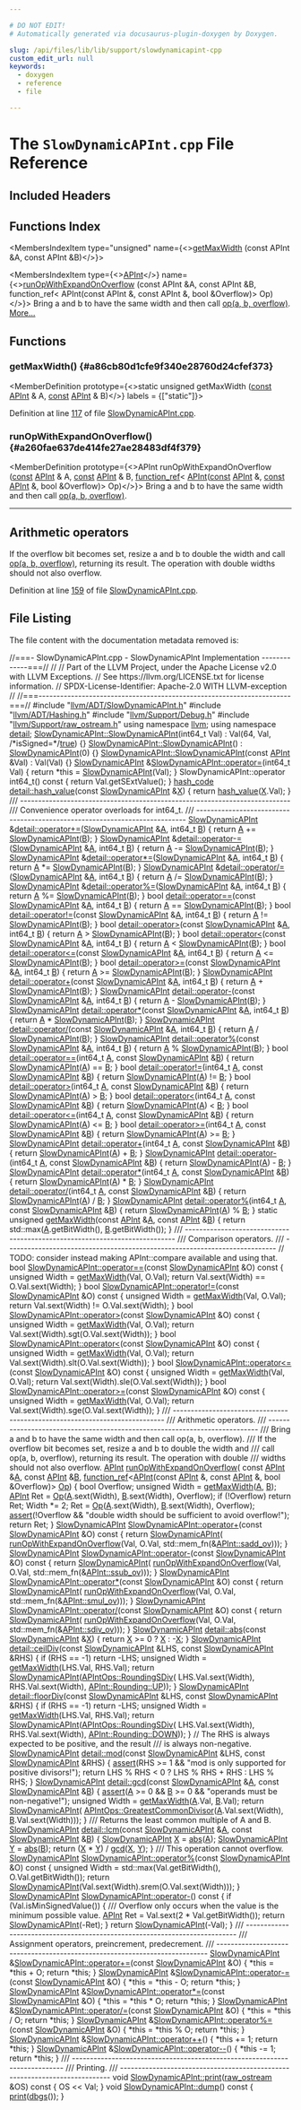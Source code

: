 ```yaml
---

# DO NOT EDIT!
# Automatically generated via docusaurus-plugin-doxygen by Doxygen.

slug: /api/files/lib/lib/support/slowdynamicapint-cpp
custom_edit_url: null
keywords:
  - doxygen
  - reference
  - file

---
```





# The `SlowDynamicAPInt.cpp` File Reference

<DoxygenPage pluginConfig={pluginConfig}>



## Included Headers

<IncludesList>
<IncludesListItem
  filePath="llvm/ADT/SlowDynamicAPInt.h"
  permalink="/docs/api/files/include/include/llvm/include/llvm/adt/slowdynamicapint-h"
  isLocal="true" />
<IncludesListItem
  filePath="llvm/ADT/Hashing.h"
  permalink="/docs/api/files/include/include/llvm/include/llvm/adt/hashing-h"
  isLocal="true" />
<IncludesListItem
  filePath="llvm/Support/Debug.h"
  permalink="/docs/api/files/include/include/llvm/include/llvm/support/debug-h"
  isLocal="true" />
<IncludesListItem
  filePath="llvm/Support/raw_ostream.h"
  permalink="/docs/api/files/include/include/llvm/include/llvm/support/raw-ostream-h"
  isLocal="true" />
</IncludesList>

## Functions Index

<MembersIndex>

<MembersIndexItem
  type="unsigned"
  name={<><a href="#a86cb80d1cfe9f340e28760d24cfef373">getMaxWidth</a> (const APInt &amp;A, const APInt &amp;B)</>}>
</MembersIndexItem>

<MembersIndexItem
  type={<><a href="/docs/api/classes/llvm/apint">APInt</a></>}
  name={<><a href="#a260fae637de414fe27ae28483df4f379">runOpWithExpandOnOverflow</a> (const APInt &amp;A, const APInt &amp;B, function&#95;ref&lt; APInt(const APInt &amp;, const APInt &amp;, bool &amp;Overflow)&gt; Op)</>}>
Bring a and b to have the same width and then call <a href="/docs/api/files/lib/lib/target/lib/target/hexagon/hexagonbittracker-cpp/#a0ee73ba17c3a2cb54752905e99d77357">op(a, b, overflow)</a>. <a href="#a260fae637de414fe27ae28483df4f379">More...</a>
</MembersIndexItem>

</MembersIndex>


<SectionDefinition>

## Functions

### getMaxWidth() {#a86cb80d1cfe9f340e28760d24cfef373}

<MemberDefinition
  prototype={<>static unsigned getMaxWidth (<a href="/docs/api/files/lib/lib/target/lib/target/aarch64/aarch64promoteconstant-cpp/#a90f8350fecae261c25be85d38b451bff">const</a> <a href="/docs/api/classes/llvm/apint">APInt</a> &amp; A, <a href="/docs/api/files/lib/lib/target/lib/target/aarch64/aarch64promoteconstant-cpp/#a90f8350fecae261c25be85d38b451bff">const</a> <a href="/docs/api/classes/llvm/apint">APInt</a> &amp; B)</>}
  labels = {["static"]}>

Definition at line <a href="#l00117">117</a> of file <a href="/docs/api/files/lib/lib/support/slowdynamicapint-cpp">SlowDynamicAPInt.cpp</a>.
</MemberDefinition>

### runOpWithExpandOnOverflow() {#a260fae637de414fe27ae28483df4f379}

<MemberDefinition
  prototype={<>APInt runOpWithExpandOnOverflow (<a href="/docs/api/files/lib/lib/target/lib/target/aarch64/aarch64promoteconstant-cpp/#a90f8350fecae261c25be85d38b451bff">const</a> <a href="/docs/api/classes/llvm/apint">APInt</a> &amp; A, <a href="/docs/api/files/lib/lib/target/lib/target/aarch64/aarch64promoteconstant-cpp/#a90f8350fecae261c25be85d38b451bff">const</a> <a href="/docs/api/classes/llvm/apint">APInt</a> &amp; B, <a href="/docs/api/classes/llvm/function-ref">function&#95;ref</a>&lt; <a href="/docs/api/classes/llvm/apint">APInt</a>(<a href="/docs/api/files/lib/lib/target/lib/target/aarch64/aarch64promoteconstant-cpp/#a90f8350fecae261c25be85d38b451bff">const</a> <a href="/docs/api/classes/llvm/apint">APInt</a> &amp;, <a href="/docs/api/files/lib/lib/target/lib/target/aarch64/aarch64promoteconstant-cpp/#a90f8350fecae261c25be85d38b451bff">const</a> <a href="/docs/api/classes/llvm/apint">APInt</a> &amp;, bool &amp;Overflow)&gt; Op)</>}>
Bring a and b to have the same width and then call <a href="/docs/api/files/lib/lib/target/lib/target/hexagon/hexagonbittracker-cpp/#a0ee73ba17c3a2cb54752905e99d77357">op(a, b, overflow)</a>.

<hr/>
 

<Link id="details" />


## Arithmetic operators



If the overflow bit becomes set, resize a and b to double the width and call <a href="/docs/api/files/lib/lib/target/lib/target/hexagon/hexagonbittracker-cpp/#a0ee73ba17c3a2cb54752905e99d77357">op(a, b, overflow)</a>, returning its result. The operation with double widths should not also overflow.

Definition at line <a href="#l00159">159</a> of file <a href="/docs/api/files/lib/lib/support/slowdynamicapint-cpp">SlowDynamicAPInt.cpp</a>.
</MemberDefinition>

</SectionDefinition>

## File Listing

The file content with the documentation metadata removed is:

<ProgramListing>

<Link id="l00001" /><CodeLine lineNumber="1"><span class="doxyHighlightComment">//===- SlowDynamicAPInt.cpp - SlowDynamicAPInt Implementation -------------===//</span></CodeLine>
<Link id="l00002" /><CodeLine lineNumber="2"><span class="doxyHighlightComment">//</span></CodeLine>
<Link id="l00003" /><CodeLine lineNumber="3"><span class="doxyHighlightComment">// Part of the LLVM Project, under the Apache License v2.0 with LLVM Exceptions.</span></CodeLine>
<Link id="l00004" /><CodeLine lineNumber="4"><span class="doxyHighlightComment">// See https://llvm.org/LICENSE.txt for license information.</span></CodeLine>
<Link id="l00005" /><CodeLine lineNumber="5"><span class="doxyHighlightComment">// SPDX-License-Identifier: Apache-2.0 WITH LLVM-exception</span></CodeLine>
<Link id="l00006" /><CodeLine lineNumber="6"><span class="doxyHighlightComment">//</span></CodeLine>
<Link id="l00007" /><CodeLine lineNumber="7"><span class="doxyHighlightComment">//===----------------------------------------------------------------------===//</span></CodeLine>
<Link id="l00008" /><CodeLine lineNumber="8"></CodeLine>
<Link id="l00009" /><CodeLine lineNumber="9"><span class="doxyHighlightPreprocessor">#include &quot;<a href="/docs/api/files/include/include/llvm/include/llvm/adt/slowdynamicapint-h">llvm/ADT/SlowDynamicAPInt.h</a>&quot;</span></CodeLine>
<Link id="l00010" /><CodeLine lineNumber="10"><span class="doxyHighlightPreprocessor">#include &quot;<a href="/docs/api/files/include/include/llvm/include/llvm/adt/hashing-h">llvm/ADT/Hashing.h</a>&quot;</span></CodeLine>
<Link id="l00011" /><CodeLine lineNumber="11"><span class="doxyHighlightPreprocessor">#include &quot;<a href="/docs/api/files/include/include/llvm/include/llvm/support/debug-h">llvm/Support/Debug.h</a>&quot;</span></CodeLine>
<Link id="l00012" /><CodeLine lineNumber="12"><span class="doxyHighlightPreprocessor">#include &quot;<a href="/docs/api/files/include/include/llvm/include/llvm/support/raw-ostream-h">llvm/Support/raw&#95;ostream.h</a>&quot;</span></CodeLine>
<Link id="l00013" /><CodeLine lineNumber="13"></CodeLine>
<Link id="l00014" /><CodeLine lineNumber="14"><span class="doxyHighlightKeyword">using namespace </span><span class="doxyHighlight"><a href="/docs/api/namespaces/llvm">llvm</a>;</span></CodeLine>
<Link id="l00015" /><CodeLine lineNumber="15"><span class="doxyHighlightKeyword">using namespace </span><span class="doxyHighlight"><a href="/docs/api/namespaces/detail">detail</a>;</span></CodeLine>
<Link id="l00016" /><CodeLine lineNumber="16"></CodeLine>
<Link id="l00017" /><CodeLine lineNumber="17" lineLink="/docs/api/classes/llvm/detail/slowdynamicapint/#a7ccd6b8cee73c66735677d1044f3121f"><span class="doxyHighlight"><a href="/docs/api/classes/llvm/detail/slowdynamicapint/#a7ccd6b8cee73c66735677d1044f3121f">SlowDynamicAPInt::SlowDynamicAPInt</a>(int64&#95;t Val)</span></CodeLine>
<Link id="l00018" /><CodeLine lineNumber="18"><span class="doxyHighlight">    : Val(64, Val, </span><span class="doxyHighlightComment">/&#42;isSigned=&#42;/</span><span class="doxyHighlight"><a href="/docs/api/files/lib/lib/analysis/basicaliasanalysis-cpp/#af6d5cafbdfc5313e65d990120021a3ec">true</a>) &#123;&#125;</span></CodeLine>
<Link id="l00019" /><CodeLine lineNumber="19" lineLink="/docs/api/classes/llvm/detail/slowdynamicapint/#a0504bdcb9069cb7e2673d8a07af986de"><span class="doxyHighlight"><a href="/docs/api/classes/llvm/detail/slowdynamicapint/#a0504bdcb9069cb7e2673d8a07af986de">SlowDynamicAPInt::SlowDynamicAPInt</a>() : <a href="/docs/api/classes/llvm/detail/slowdynamicapint/#a7ccd6b8cee73c66735677d1044f3121f">SlowDynamicAPInt</a>(0) &#123;&#125;</span></CodeLine>
<Link id="l00020" /><CodeLine lineNumber="20" lineLink="/docs/api/classes/llvm/detail/slowdynamicapint/#a0ce4cdf6c23326febc70d55a3892c166"><span class="doxyHighlight"><a href="/docs/api/classes/llvm/detail/slowdynamicapint/#a0504bdcb9069cb7e2673d8a07af986de">SlowDynamicAPInt::SlowDynamicAPInt</a>(</span><span class="doxyHighlightKeyword">const</span><span class="doxyHighlight"> <a href="/docs/api/classes/llvm/apint">APInt</a> &amp;Val) : Val(Val) &#123;&#125;</span></CodeLine>
<Link id="l00021" /><CodeLine lineNumber="21" lineLink="/docs/api/classes/llvm/detail/slowdynamicapint/#a6c00fa06bed413c4253776167c7df87e"><span class="doxyHighlight"><a href="/docs/api/classes/llvm/detail/slowdynamicapint/#a7ccd6b8cee73c66735677d1044f3121f">SlowDynamicAPInt</a> &amp;<a href="/docs/api/classes/llvm/detail/slowdynamicapint/#a6c00fa06bed413c4253776167c7df87e">SlowDynamicAPInt::operator=</a>(int64&#95;t Val) &#123;</span></CodeLine>
<Link id="l00022" /><CodeLine lineNumber="22"><span class="doxyHighlight">  </span><span class="doxyHighlightKeywordFlow">return</span><span class="doxyHighlight"> &#42;</span><span class="doxyHighlightKeyword">this</span><span class="doxyHighlight"> = <a href="/docs/api/classes/llvm/detail/slowdynamicapint/#a0504bdcb9069cb7e2673d8a07af986de">SlowDynamicAPInt</a>(Val);</span></CodeLine>
<Link id="l00023" /><CodeLine lineNumber="23"><span class="doxyHighlight">&#125;</span></CodeLine>
<Link id="l00024" /><CodeLine lineNumber="24" lineLink="/docs/api/classes/llvm/detail/slowdynamicapint/#a0748dcfa9d89080d1f70c3c05f03967d"><span class="doxyHighlight">SlowDynamicAPInt::operator int64&#95;t()</span><span class="doxyHighlightKeyword"> const </span><span class="doxyHighlight">&#123; </span><span class="doxyHighlightKeywordFlow">return</span><span class="doxyHighlight"> Val.getSExtValue(); &#125;</span></CodeLine>
<Link id="l00025" /><CodeLine lineNumber="25"></CodeLine>
<Link id="l00026" /><CodeLine lineNumber="26" lineLink="/docs/api/namespaces/llvm/detail/#a4b3d502c33d0ae3677003a59fadfccdf"><span class="doxyHighlight"><a href="/docs/api/classes/llvm/hash-code">hash&#95;code</a> <a href="/docs/api/namespaces/llvm/detail/#a63d1e69d1ec4f0beab0fb42d2ef3339a">detail::hash&#95;value</a>(</span><span class="doxyHighlightKeyword">const</span><span class="doxyHighlight"> <a href="/docs/api/classes/llvm/detail/slowdynamicapint">SlowDynamicAPInt</a> &amp;<a href="/docs/api/files/lib/lib/tablegen/tablegenbackendskeleton-cpp/#ab60f28d7a141ac46ccc200176a1bca8b">X</a>) &#123;</span></CodeLine>
<Link id="l00027" /><CodeLine lineNumber="27"><span class="doxyHighlight">  </span><span class="doxyHighlightKeywordFlow">return</span><span class="doxyHighlight"> <a href="/docs/api/namespaces/llvm/detail/#a63d1e69d1ec4f0beab0fb42d2ef3339a">hash&#95;value</a>(<a href="/docs/api/files/lib/lib/tablegen/tablegenbackendskeleton-cpp/#ab60f28d7a141ac46ccc200176a1bca8b">X</a>.Val);</span></CodeLine>
<Link id="l00028" /><CodeLine lineNumber="28"><span class="doxyHighlight">&#125;</span></CodeLine>
<Link id="l00029" /><CodeLine lineNumber="29"></CodeLine>
<Link id="l00030" /><CodeLine lineNumber="30"><span class="doxyHighlightComment">/// ---------------------------------------------------------------------------</span></CodeLine>
<Link id="l00031" /><CodeLine lineNumber="31"><span class="doxyHighlightComment">/// Convenience operator overloads for int64&#95;t.</span></CodeLine>
<Link id="l00032" /><CodeLine lineNumber="32"><span class="doxyHighlightComment">/// ---------------------------------------------------------------------------</span></CodeLine>
<Link id="l00033" /><CodeLine lineNumber="33" lineLink="/docs/api/namespaces/llvm/detail/#aa0794b43d80daa35818112b55a32b51f"><span class="doxyHighlight"><a href="/docs/api/classes/llvm/detail/slowdynamicapint">SlowDynamicAPInt</a> &amp;<a href="/docs/api/namespaces/llvm/detail/#aa0794b43d80daa35818112b55a32b51f">detail::operator+=</a>(<a href="/docs/api/classes/llvm/detail/slowdynamicapint">SlowDynamicAPInt</a> &amp;<a href="/docs/api/files/lib/lib/ir/builtingcs-cpp/#a2e38c85003a042421cde1647632d0b72">A</a>, int64&#95;t <a href="/docs/api/files/lib/lib/ir/builtingcs-cpp/#ae76959fe811ba090de4cba69ac00f1da">B</a>) &#123;</span></CodeLine>
<Link id="l00034" /><CodeLine lineNumber="34"><span class="doxyHighlight">  </span><span class="doxyHighlightKeywordFlow">return</span><span class="doxyHighlight"> <a href="/docs/api/files/lib/lib/ir/builtingcs-cpp/#a2e38c85003a042421cde1647632d0b72">A</a> += <a href="/docs/api/classes/llvm/detail/slowdynamicapint">SlowDynamicAPInt</a>(<a href="/docs/api/files/lib/lib/ir/builtingcs-cpp/#ae76959fe811ba090de4cba69ac00f1da">B</a>);</span></CodeLine>
<Link id="l00035" /><CodeLine lineNumber="35"><span class="doxyHighlight">&#125;</span></CodeLine>
<Link id="l00036" /><CodeLine lineNumber="36" lineLink="/docs/api/namespaces/llvm/detail/#afe915eb58c0c2556eb8e3c0ebce43b0b"><span class="doxyHighlight"><a href="/docs/api/classes/llvm/detail/slowdynamicapint">SlowDynamicAPInt</a> &amp;<a href="/docs/api/namespaces/llvm/detail/#afe915eb58c0c2556eb8e3c0ebce43b0b">detail::operator-=</a>(<a href="/docs/api/classes/llvm/detail/slowdynamicapint">SlowDynamicAPInt</a> &amp;<a href="/docs/api/files/lib/lib/ir/builtingcs-cpp/#a2e38c85003a042421cde1647632d0b72">A</a>, int64&#95;t <a href="/docs/api/files/lib/lib/ir/builtingcs-cpp/#ae76959fe811ba090de4cba69ac00f1da">B</a>) &#123;</span></CodeLine>
<Link id="l00037" /><CodeLine lineNumber="37"><span class="doxyHighlight">  </span><span class="doxyHighlightKeywordFlow">return</span><span class="doxyHighlight"> <a href="/docs/api/files/lib/lib/ir/builtingcs-cpp/#a2e38c85003a042421cde1647632d0b72">A</a> -= <a href="/docs/api/classes/llvm/detail/slowdynamicapint">SlowDynamicAPInt</a>(<a href="/docs/api/files/lib/lib/ir/builtingcs-cpp/#ae76959fe811ba090de4cba69ac00f1da">B</a>);</span></CodeLine>
<Link id="l00038" /><CodeLine lineNumber="38"><span class="doxyHighlight">&#125;</span></CodeLine>
<Link id="l00039" /><CodeLine lineNumber="39" lineLink="/docs/api/namespaces/llvm/detail/#adf0a43dc240657eeadb944698b6e5708"><span class="doxyHighlight"><a href="/docs/api/classes/llvm/detail/slowdynamicapint">SlowDynamicAPInt</a> &amp;<a href="/docs/api/namespaces/llvm/detail/#adf0a43dc240657eeadb944698b6e5708">detail::operator&#42;=</a>(<a href="/docs/api/classes/llvm/detail/slowdynamicapint">SlowDynamicAPInt</a> &amp;<a href="/docs/api/files/lib/lib/ir/builtingcs-cpp/#a2e38c85003a042421cde1647632d0b72">A</a>, int64&#95;t <a href="/docs/api/files/lib/lib/ir/builtingcs-cpp/#ae76959fe811ba090de4cba69ac00f1da">B</a>) &#123;</span></CodeLine>
<Link id="l00040" /><CodeLine lineNumber="40"><span class="doxyHighlight">  </span><span class="doxyHighlightKeywordFlow">return</span><span class="doxyHighlight"> <a href="/docs/api/files/lib/lib/ir/builtingcs-cpp/#a2e38c85003a042421cde1647632d0b72">A</a> &#42;= <a href="/docs/api/classes/llvm/detail/slowdynamicapint">SlowDynamicAPInt</a>(<a href="/docs/api/files/lib/lib/ir/builtingcs-cpp/#ae76959fe811ba090de4cba69ac00f1da">B</a>);</span></CodeLine>
<Link id="l00041" /><CodeLine lineNumber="41"><span class="doxyHighlight">&#125;</span></CodeLine>
<Link id="l00042" /><CodeLine lineNumber="42" lineLink="/docs/api/namespaces/llvm/detail/#aba23ba8282416ecd0d8dfc4f833d9856"><span class="doxyHighlight"><a href="/docs/api/classes/llvm/detail/slowdynamicapint">SlowDynamicAPInt</a> &amp;<a href="/docs/api/namespaces/llvm/detail/#aba23ba8282416ecd0d8dfc4f833d9856">detail::operator/=</a>(<a href="/docs/api/classes/llvm/detail/slowdynamicapint">SlowDynamicAPInt</a> &amp;<a href="/docs/api/files/lib/lib/ir/builtingcs-cpp/#a2e38c85003a042421cde1647632d0b72">A</a>, int64&#95;t <a href="/docs/api/files/lib/lib/ir/builtingcs-cpp/#ae76959fe811ba090de4cba69ac00f1da">B</a>) &#123;</span></CodeLine>
<Link id="l00043" /><CodeLine lineNumber="43"><span class="doxyHighlight">  </span><span class="doxyHighlightKeywordFlow">return</span><span class="doxyHighlight"> <a href="/docs/api/files/lib/lib/ir/builtingcs-cpp/#a2e38c85003a042421cde1647632d0b72">A</a> /= <a href="/docs/api/classes/llvm/detail/slowdynamicapint">SlowDynamicAPInt</a>(<a href="/docs/api/files/lib/lib/ir/builtingcs-cpp/#ae76959fe811ba090de4cba69ac00f1da">B</a>);</span></CodeLine>
<Link id="l00044" /><CodeLine lineNumber="44"><span class="doxyHighlight">&#125;</span></CodeLine>
<Link id="l00045" /><CodeLine lineNumber="45" lineLink="/docs/api/namespaces/llvm/detail/#aff3c0e5e669097c6f9b6a722c642988f"><span class="doxyHighlight"><a href="/docs/api/classes/llvm/detail/slowdynamicapint">SlowDynamicAPInt</a> &amp;<a href="/docs/api/namespaces/llvm/detail/#aff3c0e5e669097c6f9b6a722c642988f">detail::operator%=</a>(<a href="/docs/api/classes/llvm/detail/slowdynamicapint">SlowDynamicAPInt</a> &amp;<a href="/docs/api/files/lib/lib/ir/builtingcs-cpp/#a2e38c85003a042421cde1647632d0b72">A</a>, int64&#95;t <a href="/docs/api/files/lib/lib/ir/builtingcs-cpp/#ae76959fe811ba090de4cba69ac00f1da">B</a>) &#123;</span></CodeLine>
<Link id="l00046" /><CodeLine lineNumber="46"><span class="doxyHighlight">  </span><span class="doxyHighlightKeywordFlow">return</span><span class="doxyHighlight"> <a href="/docs/api/files/lib/lib/ir/builtingcs-cpp/#a2e38c85003a042421cde1647632d0b72">A</a> %= <a href="/docs/api/classes/llvm/detail/slowdynamicapint">SlowDynamicAPInt</a>(<a href="/docs/api/files/lib/lib/ir/builtingcs-cpp/#ae76959fe811ba090de4cba69ac00f1da">B</a>);</span></CodeLine>
<Link id="l00047" /><CodeLine lineNumber="47"><span class="doxyHighlight">&#125;</span></CodeLine>
<Link id="l00048" /><CodeLine lineNumber="48"></CodeLine>
<Link id="l00049" /><CodeLine lineNumber="49" lineLink="/docs/api/namespaces/llvm/detail/#a484a38fe793cd31e14ce76bb57ced914"><span class="doxyHighlightKeywordType">bool</span><span class="doxyHighlight"> <a href="/docs/api/namespaces/llvm/detail/#ac1c14f2c319aa861033e2357ab843f8a">detail::operator==</a>(</span><span class="doxyHighlightKeyword">const</span><span class="doxyHighlight"> <a href="/docs/api/classes/llvm/detail/slowdynamicapint">SlowDynamicAPInt</a> &amp;<a href="/docs/api/files/lib/lib/ir/builtingcs-cpp/#a2e38c85003a042421cde1647632d0b72">A</a>, int64&#95;t <a href="/docs/api/files/lib/lib/ir/builtingcs-cpp/#ae76959fe811ba090de4cba69ac00f1da">B</a>) &#123;</span></CodeLine>
<Link id="l00050" /><CodeLine lineNumber="50"><span class="doxyHighlight">  </span><span class="doxyHighlightKeywordFlow">return</span><span class="doxyHighlight"> <a href="/docs/api/files/lib/lib/ir/builtingcs-cpp/#a2e38c85003a042421cde1647632d0b72">A</a> == <a href="/docs/api/classes/llvm/detail/slowdynamicapint">SlowDynamicAPInt</a>(<a href="/docs/api/files/lib/lib/ir/builtingcs-cpp/#ae76959fe811ba090de4cba69ac00f1da">B</a>);</span></CodeLine>
<Link id="l00051" /><CodeLine lineNumber="51"><span class="doxyHighlight">&#125;</span></CodeLine>
<Link id="l00052" /><CodeLine lineNumber="52" lineLink="/docs/api/namespaces/llvm/detail/#a5c2045679388bc07ef98d013c3ab0010"><span class="doxyHighlightKeywordType">bool</span><span class="doxyHighlight"> <a href="/docs/api/namespaces/llvm/detail/#a6f465e96e4f07fca410d5b69fb8b2811">detail::operator!=</a>(</span><span class="doxyHighlightKeyword">const</span><span class="doxyHighlight"> <a href="/docs/api/classes/llvm/detail/slowdynamicapint">SlowDynamicAPInt</a> &amp;<a href="/docs/api/files/lib/lib/ir/builtingcs-cpp/#a2e38c85003a042421cde1647632d0b72">A</a>, int64&#95;t <a href="/docs/api/files/lib/lib/ir/builtingcs-cpp/#ae76959fe811ba090de4cba69ac00f1da">B</a>) &#123;</span></CodeLine>
<Link id="l00053" /><CodeLine lineNumber="53"><span class="doxyHighlight">  </span><span class="doxyHighlightKeywordFlow">return</span><span class="doxyHighlight"> <a href="/docs/api/files/lib/lib/ir/builtingcs-cpp/#a2e38c85003a042421cde1647632d0b72">A</a> != <a href="/docs/api/classes/llvm/detail/slowdynamicapint">SlowDynamicAPInt</a>(<a href="/docs/api/files/lib/lib/ir/builtingcs-cpp/#ae76959fe811ba090de4cba69ac00f1da">B</a>);</span></CodeLine>
<Link id="l00054" /><CodeLine lineNumber="54"><span class="doxyHighlight">&#125;</span></CodeLine>
<Link id="l00055" /><CodeLine lineNumber="55" lineLink="/docs/api/namespaces/llvm/detail/#a8dfdec3e6d3bf4a490e8846ab77c19f0"><span class="doxyHighlightKeywordType">bool</span><span class="doxyHighlight"> <a href="/docs/api/namespaces/llvm/detail/#a8dfdec3e6d3bf4a490e8846ab77c19f0">detail::operator&gt;</a>(</span><span class="doxyHighlightKeyword">const</span><span class="doxyHighlight"> <a href="/docs/api/classes/llvm/detail/slowdynamicapint">SlowDynamicAPInt</a> &amp;<a href="/docs/api/files/lib/lib/ir/builtingcs-cpp/#a2e38c85003a042421cde1647632d0b72">A</a>, int64&#95;t <a href="/docs/api/files/lib/lib/ir/builtingcs-cpp/#ae76959fe811ba090de4cba69ac00f1da">B</a>) &#123;</span></CodeLine>
<Link id="l00056" /><CodeLine lineNumber="56"><span class="doxyHighlight">  </span><span class="doxyHighlightKeywordFlow">return</span><span class="doxyHighlight"> <a href="/docs/api/files/lib/lib/ir/builtingcs-cpp/#a2e38c85003a042421cde1647632d0b72">A</a> &gt; <a href="/docs/api/classes/llvm/detail/slowdynamicapint">SlowDynamicAPInt</a>(<a href="/docs/api/files/lib/lib/ir/builtingcs-cpp/#ae76959fe811ba090de4cba69ac00f1da">B</a>);</span></CodeLine>
<Link id="l00057" /><CodeLine lineNumber="57"><span class="doxyHighlight">&#125;</span></CodeLine>
<Link id="l00058" /><CodeLine lineNumber="58" lineLink="/docs/api/namespaces/llvm/detail/#af4ac5b99b74d477f5ece1dc5d985faff"><span class="doxyHighlightKeywordType">bool</span><span class="doxyHighlight"> <a href="/docs/api/namespaces/llvm/detail/#af4ac5b99b74d477f5ece1dc5d985faff">detail::operator&lt;</a>(</span><span class="doxyHighlightKeyword">const</span><span class="doxyHighlight"> <a href="/docs/api/classes/llvm/detail/slowdynamicapint">SlowDynamicAPInt</a> &amp;<a href="/docs/api/files/lib/lib/ir/builtingcs-cpp/#a2e38c85003a042421cde1647632d0b72">A</a>, int64&#95;t <a href="/docs/api/files/lib/lib/ir/builtingcs-cpp/#ae76959fe811ba090de4cba69ac00f1da">B</a>) &#123;</span></CodeLine>
<Link id="l00059" /><CodeLine lineNumber="59"><span class="doxyHighlight">  </span><span class="doxyHighlightKeywordFlow">return</span><span class="doxyHighlight"> <a href="/docs/api/files/lib/lib/ir/builtingcs-cpp/#a2e38c85003a042421cde1647632d0b72">A</a> &lt; <a href="/docs/api/classes/llvm/detail/slowdynamicapint">SlowDynamicAPInt</a>(<a href="/docs/api/files/lib/lib/ir/builtingcs-cpp/#ae76959fe811ba090de4cba69ac00f1da">B</a>);</span></CodeLine>
<Link id="l00060" /><CodeLine lineNumber="60"><span class="doxyHighlight">&#125;</span></CodeLine>
<Link id="l00061" /><CodeLine lineNumber="61" lineLink="/docs/api/namespaces/llvm/detail/#ab947098a9a5b928aca180799a8094a61"><span class="doxyHighlightKeywordType">bool</span><span class="doxyHighlight"> <a href="/docs/api/namespaces/llvm/detail/#ab947098a9a5b928aca180799a8094a61">detail::operator&lt;=</a>(</span><span class="doxyHighlightKeyword">const</span><span class="doxyHighlight"> <a href="/docs/api/classes/llvm/detail/slowdynamicapint">SlowDynamicAPInt</a> &amp;<a href="/docs/api/files/lib/lib/ir/builtingcs-cpp/#a2e38c85003a042421cde1647632d0b72">A</a>, int64&#95;t <a href="/docs/api/files/lib/lib/ir/builtingcs-cpp/#ae76959fe811ba090de4cba69ac00f1da">B</a>) &#123;</span></CodeLine>
<Link id="l00062" /><CodeLine lineNumber="62"><span class="doxyHighlight">  </span><span class="doxyHighlightKeywordFlow">return</span><span class="doxyHighlight"> <a href="/docs/api/files/lib/lib/ir/builtingcs-cpp/#a2e38c85003a042421cde1647632d0b72">A</a> &lt;= <a href="/docs/api/classes/llvm/detail/slowdynamicapint">SlowDynamicAPInt</a>(<a href="/docs/api/files/lib/lib/ir/builtingcs-cpp/#ae76959fe811ba090de4cba69ac00f1da">B</a>);</span></CodeLine>
<Link id="l00063" /><CodeLine lineNumber="63"><span class="doxyHighlight">&#125;</span></CodeLine>
<Link id="l00064" /><CodeLine lineNumber="64" lineLink="/docs/api/namespaces/llvm/detail/#a2c3b523a2a02e699e6beca5f2a265971"><span class="doxyHighlightKeywordType">bool</span><span class="doxyHighlight"> <a href="/docs/api/namespaces/llvm/detail/#a2c3b523a2a02e699e6beca5f2a265971">detail::operator&gt;=</a>(</span><span class="doxyHighlightKeyword">const</span><span class="doxyHighlight"> <a href="/docs/api/classes/llvm/detail/slowdynamicapint">SlowDynamicAPInt</a> &amp;<a href="/docs/api/files/lib/lib/ir/builtingcs-cpp/#a2e38c85003a042421cde1647632d0b72">A</a>, int64&#95;t <a href="/docs/api/files/lib/lib/ir/builtingcs-cpp/#ae76959fe811ba090de4cba69ac00f1da">B</a>) &#123;</span></CodeLine>
<Link id="l00065" /><CodeLine lineNumber="65"><span class="doxyHighlight">  </span><span class="doxyHighlightKeywordFlow">return</span><span class="doxyHighlight"> <a href="/docs/api/files/lib/lib/ir/builtingcs-cpp/#a2e38c85003a042421cde1647632d0b72">A</a> &gt;= <a href="/docs/api/classes/llvm/detail/slowdynamicapint">SlowDynamicAPInt</a>(<a href="/docs/api/files/lib/lib/ir/builtingcs-cpp/#ae76959fe811ba090de4cba69ac00f1da">B</a>);</span></CodeLine>
<Link id="l00066" /><CodeLine lineNumber="66"><span class="doxyHighlight">&#125;</span></CodeLine>
<Link id="l00067" /><CodeLine lineNumber="67" lineLink="/docs/api/namespaces/llvm/detail/#a5ea7aa14861999a3e536c04cbd4301db"><span class="doxyHighlight"><a href="/docs/api/classes/llvm/detail/slowdynamicapint">SlowDynamicAPInt</a> <a href="/docs/api/namespaces/llvm/detail/#a5ea7aa14861999a3e536c04cbd4301db">detail::operator+</a>(</span><span class="doxyHighlightKeyword">const</span><span class="doxyHighlight"> <a href="/docs/api/classes/llvm/detail/slowdynamicapint">SlowDynamicAPInt</a> &amp;<a href="/docs/api/files/lib/lib/ir/builtingcs-cpp/#a2e38c85003a042421cde1647632d0b72">A</a>, int64&#95;t <a href="/docs/api/files/lib/lib/ir/builtingcs-cpp/#ae76959fe811ba090de4cba69ac00f1da">B</a>) &#123;</span></CodeLine>
<Link id="l00068" /><CodeLine lineNumber="68"><span class="doxyHighlight">  </span><span class="doxyHighlightKeywordFlow">return</span><span class="doxyHighlight"> <a href="/docs/api/files/lib/lib/ir/builtingcs-cpp/#a2e38c85003a042421cde1647632d0b72">A</a> + <a href="/docs/api/classes/llvm/detail/slowdynamicapint">SlowDynamicAPInt</a>(<a href="/docs/api/files/lib/lib/ir/builtingcs-cpp/#ae76959fe811ba090de4cba69ac00f1da">B</a>);</span></CodeLine>
<Link id="l00069" /><CodeLine lineNumber="69"><span class="doxyHighlight">&#125;</span></CodeLine>
<Link id="l00070" /><CodeLine lineNumber="70" lineLink="/docs/api/namespaces/llvm/detail/#a6b0a273f62261c12889d4f7a49b80479"><span class="doxyHighlight"><a href="/docs/api/classes/llvm/detail/slowdynamicapint">SlowDynamicAPInt</a> <a href="/docs/api/namespaces/llvm/detail/#a6b0a273f62261c12889d4f7a49b80479">detail::operator-</a>(</span><span class="doxyHighlightKeyword">const</span><span class="doxyHighlight"> <a href="/docs/api/classes/llvm/detail/slowdynamicapint">SlowDynamicAPInt</a> &amp;<a href="/docs/api/files/lib/lib/ir/builtingcs-cpp/#a2e38c85003a042421cde1647632d0b72">A</a>, int64&#95;t <a href="/docs/api/files/lib/lib/ir/builtingcs-cpp/#ae76959fe811ba090de4cba69ac00f1da">B</a>) &#123;</span></CodeLine>
<Link id="l00071" /><CodeLine lineNumber="71"><span class="doxyHighlight">  </span><span class="doxyHighlightKeywordFlow">return</span><span class="doxyHighlight"> <a href="/docs/api/files/lib/lib/ir/builtingcs-cpp/#a2e38c85003a042421cde1647632d0b72">A</a> - <a href="/docs/api/classes/llvm/detail/slowdynamicapint">SlowDynamicAPInt</a>(<a href="/docs/api/files/lib/lib/ir/builtingcs-cpp/#ae76959fe811ba090de4cba69ac00f1da">B</a>);</span></CodeLine>
<Link id="l00072" /><CodeLine lineNumber="72"><span class="doxyHighlight">&#125;</span></CodeLine>
<Link id="l00073" /><CodeLine lineNumber="73" lineLink="/docs/api/namespaces/llvm/detail/#ab261a10fdb439249d4728a6cbc5bc34a"><span class="doxyHighlight"><a href="/docs/api/classes/llvm/detail/slowdynamicapint">SlowDynamicAPInt</a> <a href="/docs/api/namespaces/llvm/detail/#ab261a10fdb439249d4728a6cbc5bc34a">detail::operator&#42;</a>(</span><span class="doxyHighlightKeyword">const</span><span class="doxyHighlight"> <a href="/docs/api/classes/llvm/detail/slowdynamicapint">SlowDynamicAPInt</a> &amp;<a href="/docs/api/files/lib/lib/ir/builtingcs-cpp/#a2e38c85003a042421cde1647632d0b72">A</a>, int64&#95;t <a href="/docs/api/files/lib/lib/ir/builtingcs-cpp/#ae76959fe811ba090de4cba69ac00f1da">B</a>) &#123;</span></CodeLine>
<Link id="l00074" /><CodeLine lineNumber="74"><span class="doxyHighlight">  </span><span class="doxyHighlightKeywordFlow">return</span><span class="doxyHighlight"> <a href="/docs/api/files/lib/lib/ir/builtingcs-cpp/#a2e38c85003a042421cde1647632d0b72">A</a> &#42; <a href="/docs/api/classes/llvm/detail/slowdynamicapint">SlowDynamicAPInt</a>(<a href="/docs/api/files/lib/lib/ir/builtingcs-cpp/#ae76959fe811ba090de4cba69ac00f1da">B</a>);</span></CodeLine>
<Link id="l00075" /><CodeLine lineNumber="75"><span class="doxyHighlight">&#125;</span></CodeLine>
<Link id="l00076" /><CodeLine lineNumber="76" lineLink="/docs/api/namespaces/llvm/detail/#a505ce010634617835fa23b772b6212da"><span class="doxyHighlight"><a href="/docs/api/classes/llvm/detail/slowdynamicapint">SlowDynamicAPInt</a> <a href="/docs/api/namespaces/llvm/detail/#a505ce010634617835fa23b772b6212da">detail::operator/</a>(</span><span class="doxyHighlightKeyword">const</span><span class="doxyHighlight"> <a href="/docs/api/classes/llvm/detail/slowdynamicapint">SlowDynamicAPInt</a> &amp;<a href="/docs/api/files/lib/lib/ir/builtingcs-cpp/#a2e38c85003a042421cde1647632d0b72">A</a>, int64&#95;t <a href="/docs/api/files/lib/lib/ir/builtingcs-cpp/#ae76959fe811ba090de4cba69ac00f1da">B</a>) &#123;</span></CodeLine>
<Link id="l00077" /><CodeLine lineNumber="77"><span class="doxyHighlight">  </span><span class="doxyHighlightKeywordFlow">return</span><span class="doxyHighlight"> <a href="/docs/api/files/lib/lib/ir/builtingcs-cpp/#a2e38c85003a042421cde1647632d0b72">A</a> / <a href="/docs/api/classes/llvm/detail/slowdynamicapint">SlowDynamicAPInt</a>(<a href="/docs/api/files/lib/lib/ir/builtingcs-cpp/#ae76959fe811ba090de4cba69ac00f1da">B</a>);</span></CodeLine>
<Link id="l00078" /><CodeLine lineNumber="78"><span class="doxyHighlight">&#125;</span></CodeLine>
<Link id="l00079" /><CodeLine lineNumber="79" lineLink="/docs/api/namespaces/llvm/detail/#aa874f95b702c910d1a304977399d4f01"><span class="doxyHighlight"><a href="/docs/api/classes/llvm/detail/slowdynamicapint">SlowDynamicAPInt</a> <a href="/docs/api/namespaces/llvm/detail/#aa874f95b702c910d1a304977399d4f01">detail::operator%</a>(</span><span class="doxyHighlightKeyword">const</span><span class="doxyHighlight"> <a href="/docs/api/classes/llvm/detail/slowdynamicapint">SlowDynamicAPInt</a> &amp;<a href="/docs/api/files/lib/lib/ir/builtingcs-cpp/#a2e38c85003a042421cde1647632d0b72">A</a>, int64&#95;t <a href="/docs/api/files/lib/lib/ir/builtingcs-cpp/#ae76959fe811ba090de4cba69ac00f1da">B</a>) &#123;</span></CodeLine>
<Link id="l00080" /><CodeLine lineNumber="80"><span class="doxyHighlight">  </span><span class="doxyHighlightKeywordFlow">return</span><span class="doxyHighlight"> <a href="/docs/api/files/lib/lib/ir/builtingcs-cpp/#a2e38c85003a042421cde1647632d0b72">A</a> % <a href="/docs/api/classes/llvm/detail/slowdynamicapint">SlowDynamicAPInt</a>(<a href="/docs/api/files/lib/lib/ir/builtingcs-cpp/#ae76959fe811ba090de4cba69ac00f1da">B</a>);</span></CodeLine>
<Link id="l00081" /><CodeLine lineNumber="81"><span class="doxyHighlight">&#125;</span></CodeLine>
<Link id="l00082" /><CodeLine lineNumber="82"></CodeLine>
<Link id="l00083" /><CodeLine lineNumber="83" lineLink="/docs/api/namespaces/llvm/detail/#a0cc3029429d747512215de0654a0b67f"><span class="doxyHighlightKeywordType">bool</span><span class="doxyHighlight"> <a href="/docs/api/namespaces/llvm/detail/#ac1c14f2c319aa861033e2357ab843f8a">detail::operator==</a>(int64&#95;t <a href="/docs/api/files/lib/lib/ir/builtingcs-cpp/#a2e38c85003a042421cde1647632d0b72">A</a>, </span><span class="doxyHighlightKeyword">const</span><span class="doxyHighlight"> <a href="/docs/api/classes/llvm/detail/slowdynamicapint">SlowDynamicAPInt</a> &amp;<a href="/docs/api/files/lib/lib/ir/builtingcs-cpp/#ae76959fe811ba090de4cba69ac00f1da">B</a>) &#123;</span></CodeLine>
<Link id="l00084" /><CodeLine lineNumber="84"><span class="doxyHighlight">  </span><span class="doxyHighlightKeywordFlow">return</span><span class="doxyHighlight"> <a href="/docs/api/classes/llvm/detail/slowdynamicapint">SlowDynamicAPInt</a>(<a href="/docs/api/files/lib/lib/ir/builtingcs-cpp/#a2e38c85003a042421cde1647632d0b72">A</a>) == <a href="/docs/api/files/lib/lib/ir/builtingcs-cpp/#ae76959fe811ba090de4cba69ac00f1da">B</a>;</span></CodeLine>
<Link id="l00085" /><CodeLine lineNumber="85"><span class="doxyHighlight">&#125;</span></CodeLine>
<Link id="l00086" /><CodeLine lineNumber="86" lineLink="/docs/api/namespaces/llvm/detail/#ac6f419407c367ee01fe73d60c79b6a4a"><span class="doxyHighlightKeywordType">bool</span><span class="doxyHighlight"> <a href="/docs/api/namespaces/llvm/detail/#a6f465e96e4f07fca410d5b69fb8b2811">detail::operator!=</a>(int64&#95;t <a href="/docs/api/files/lib/lib/ir/builtingcs-cpp/#a2e38c85003a042421cde1647632d0b72">A</a>, </span><span class="doxyHighlightKeyword">const</span><span class="doxyHighlight"> <a href="/docs/api/classes/llvm/detail/slowdynamicapint">SlowDynamicAPInt</a> &amp;<a href="/docs/api/files/lib/lib/ir/builtingcs-cpp/#ae76959fe811ba090de4cba69ac00f1da">B</a>) &#123;</span></CodeLine>
<Link id="l00087" /><CodeLine lineNumber="87"><span class="doxyHighlight">  </span><span class="doxyHighlightKeywordFlow">return</span><span class="doxyHighlight"> <a href="/docs/api/classes/llvm/detail/slowdynamicapint">SlowDynamicAPInt</a>(<a href="/docs/api/files/lib/lib/ir/builtingcs-cpp/#a2e38c85003a042421cde1647632d0b72">A</a>) != <a href="/docs/api/files/lib/lib/ir/builtingcs-cpp/#ae76959fe811ba090de4cba69ac00f1da">B</a>;</span></CodeLine>
<Link id="l00088" /><CodeLine lineNumber="88"><span class="doxyHighlight">&#125;</span></CodeLine>
<Link id="l00089" /><CodeLine lineNumber="89" lineLink="/docs/api/namespaces/llvm/detail/#a9ad2cd4e07d34d0e648d07b779437c01"><span class="doxyHighlightKeywordType">bool</span><span class="doxyHighlight"> <a href="/docs/api/namespaces/llvm/detail/#a8dfdec3e6d3bf4a490e8846ab77c19f0">detail::operator&gt;</a>(int64&#95;t <a href="/docs/api/files/lib/lib/ir/builtingcs-cpp/#a2e38c85003a042421cde1647632d0b72">A</a>, </span><span class="doxyHighlightKeyword">const</span><span class="doxyHighlight"> <a href="/docs/api/classes/llvm/detail/slowdynamicapint">SlowDynamicAPInt</a> &amp;<a href="/docs/api/files/lib/lib/ir/builtingcs-cpp/#ae76959fe811ba090de4cba69ac00f1da">B</a>) &#123;</span></CodeLine>
<Link id="l00090" /><CodeLine lineNumber="90"><span class="doxyHighlight">  </span><span class="doxyHighlightKeywordFlow">return</span><span class="doxyHighlight"> <a href="/docs/api/classes/llvm/detail/slowdynamicapint">SlowDynamicAPInt</a>(<a href="/docs/api/files/lib/lib/ir/builtingcs-cpp/#a2e38c85003a042421cde1647632d0b72">A</a>) &gt; <a href="/docs/api/files/lib/lib/ir/builtingcs-cpp/#ae76959fe811ba090de4cba69ac00f1da">B</a>;</span></CodeLine>
<Link id="l00091" /><CodeLine lineNumber="91"><span class="doxyHighlight">&#125;</span></CodeLine>
<Link id="l00092" /><CodeLine lineNumber="92" lineLink="/docs/api/namespaces/llvm/detail/#a5317756bf019b8566a3e75751f7eccd4"><span class="doxyHighlightKeywordType">bool</span><span class="doxyHighlight"> <a href="/docs/api/namespaces/llvm/detail/#af4ac5b99b74d477f5ece1dc5d985faff">detail::operator&lt;</a>(int64&#95;t <a href="/docs/api/files/lib/lib/ir/builtingcs-cpp/#a2e38c85003a042421cde1647632d0b72">A</a>, </span><span class="doxyHighlightKeyword">const</span><span class="doxyHighlight"> <a href="/docs/api/classes/llvm/detail/slowdynamicapint">SlowDynamicAPInt</a> &amp;<a href="/docs/api/files/lib/lib/ir/builtingcs-cpp/#ae76959fe811ba090de4cba69ac00f1da">B</a>) &#123;</span></CodeLine>
<Link id="l00093" /><CodeLine lineNumber="93"><span class="doxyHighlight">  </span><span class="doxyHighlightKeywordFlow">return</span><span class="doxyHighlight"> <a href="/docs/api/classes/llvm/detail/slowdynamicapint">SlowDynamicAPInt</a>(<a href="/docs/api/files/lib/lib/ir/builtingcs-cpp/#a2e38c85003a042421cde1647632d0b72">A</a>) &lt; <a href="/docs/api/files/lib/lib/ir/builtingcs-cpp/#ae76959fe811ba090de4cba69ac00f1da">B</a>;</span></CodeLine>
<Link id="l00094" /><CodeLine lineNumber="94"><span class="doxyHighlight">&#125;</span></CodeLine>
<Link id="l00095" /><CodeLine lineNumber="95" lineLink="/docs/api/namespaces/llvm/detail/#abf3bd076e4f5e477c12cb4beafe9bf6c"><span class="doxyHighlightKeywordType">bool</span><span class="doxyHighlight"> <a href="/docs/api/namespaces/llvm/detail/#ab947098a9a5b928aca180799a8094a61">detail::operator&lt;=</a>(int64&#95;t <a href="/docs/api/files/lib/lib/ir/builtingcs-cpp/#a2e38c85003a042421cde1647632d0b72">A</a>, </span><span class="doxyHighlightKeyword">const</span><span class="doxyHighlight"> <a href="/docs/api/classes/llvm/detail/slowdynamicapint">SlowDynamicAPInt</a> &amp;<a href="/docs/api/files/lib/lib/ir/builtingcs-cpp/#ae76959fe811ba090de4cba69ac00f1da">B</a>) &#123;</span></CodeLine>
<Link id="l00096" /><CodeLine lineNumber="96"><span class="doxyHighlight">  </span><span class="doxyHighlightKeywordFlow">return</span><span class="doxyHighlight"> <a href="/docs/api/classes/llvm/detail/slowdynamicapint">SlowDynamicAPInt</a>(<a href="/docs/api/files/lib/lib/ir/builtingcs-cpp/#a2e38c85003a042421cde1647632d0b72">A</a>) &lt;= <a href="/docs/api/files/lib/lib/ir/builtingcs-cpp/#ae76959fe811ba090de4cba69ac00f1da">B</a>;</span></CodeLine>
<Link id="l00097" /><CodeLine lineNumber="97"><span class="doxyHighlight">&#125;</span></CodeLine>
<Link id="l00098" /><CodeLine lineNumber="98" lineLink="/docs/api/namespaces/llvm/detail/#aedf1c42f14421508eb9a7bff3107e348"><span class="doxyHighlightKeywordType">bool</span><span class="doxyHighlight"> <a href="/docs/api/namespaces/llvm/detail/#a2c3b523a2a02e699e6beca5f2a265971">detail::operator&gt;=</a>(int64&#95;t <a href="/docs/api/files/lib/lib/ir/builtingcs-cpp/#a2e38c85003a042421cde1647632d0b72">A</a>, </span><span class="doxyHighlightKeyword">const</span><span class="doxyHighlight"> <a href="/docs/api/classes/llvm/detail/slowdynamicapint">SlowDynamicAPInt</a> &amp;<a href="/docs/api/files/lib/lib/ir/builtingcs-cpp/#ae76959fe811ba090de4cba69ac00f1da">B</a>) &#123;</span></CodeLine>
<Link id="l00099" /><CodeLine lineNumber="99"><span class="doxyHighlight">  </span><span class="doxyHighlightKeywordFlow">return</span><span class="doxyHighlight"> <a href="/docs/api/classes/llvm/detail/slowdynamicapint">SlowDynamicAPInt</a>(<a href="/docs/api/files/lib/lib/ir/builtingcs-cpp/#a2e38c85003a042421cde1647632d0b72">A</a>) &gt;= <a href="/docs/api/files/lib/lib/ir/builtingcs-cpp/#ae76959fe811ba090de4cba69ac00f1da">B</a>;</span></CodeLine>
<Link id="l00100" /><CodeLine lineNumber="100"><span class="doxyHighlight">&#125;</span></CodeLine>
<Link id="l00101" /><CodeLine lineNumber="101" lineLink="/docs/api/namespaces/llvm/detail/#ae015c5e25c292db8204cf69395ebbbe8"><span class="doxyHighlight"><a href="/docs/api/classes/llvm/detail/slowdynamicapint">SlowDynamicAPInt</a> <a href="/docs/api/namespaces/llvm/detail/#a5ea7aa14861999a3e536c04cbd4301db">detail::operator+</a>(int64&#95;t <a href="/docs/api/files/lib/lib/ir/builtingcs-cpp/#a2e38c85003a042421cde1647632d0b72">A</a>, </span><span class="doxyHighlightKeyword">const</span><span class="doxyHighlight"> <a href="/docs/api/classes/llvm/detail/slowdynamicapint">SlowDynamicAPInt</a> &amp;<a href="/docs/api/files/lib/lib/ir/builtingcs-cpp/#ae76959fe811ba090de4cba69ac00f1da">B</a>) &#123;</span></CodeLine>
<Link id="l00102" /><CodeLine lineNumber="102"><span class="doxyHighlight">  </span><span class="doxyHighlightKeywordFlow">return</span><span class="doxyHighlight"> <a href="/docs/api/classes/llvm/detail/slowdynamicapint">SlowDynamicAPInt</a>(<a href="/docs/api/files/lib/lib/ir/builtingcs-cpp/#a2e38c85003a042421cde1647632d0b72">A</a>) + <a href="/docs/api/files/lib/lib/ir/builtingcs-cpp/#ae76959fe811ba090de4cba69ac00f1da">B</a>;</span></CodeLine>
<Link id="l00103" /><CodeLine lineNumber="103"><span class="doxyHighlight">&#125;</span></CodeLine>
<Link id="l00104" /><CodeLine lineNumber="104" lineLink="/docs/api/namespaces/llvm/detail/#a58d49e37defbfc2b533f73652a18966d"><span class="doxyHighlight"><a href="/docs/api/classes/llvm/detail/slowdynamicapint">SlowDynamicAPInt</a> <a href="/docs/api/namespaces/llvm/detail/#a6b0a273f62261c12889d4f7a49b80479">detail::operator-</a>(int64&#95;t <a href="/docs/api/files/lib/lib/ir/builtingcs-cpp/#a2e38c85003a042421cde1647632d0b72">A</a>, </span><span class="doxyHighlightKeyword">const</span><span class="doxyHighlight"> <a href="/docs/api/classes/llvm/detail/slowdynamicapint">SlowDynamicAPInt</a> &amp;<a href="/docs/api/files/lib/lib/ir/builtingcs-cpp/#ae76959fe811ba090de4cba69ac00f1da">B</a>) &#123;</span></CodeLine>
<Link id="l00105" /><CodeLine lineNumber="105"><span class="doxyHighlight">  </span><span class="doxyHighlightKeywordFlow">return</span><span class="doxyHighlight"> <a href="/docs/api/classes/llvm/detail/slowdynamicapint">SlowDynamicAPInt</a>(<a href="/docs/api/files/lib/lib/ir/builtingcs-cpp/#a2e38c85003a042421cde1647632d0b72">A</a>) - <a href="/docs/api/files/lib/lib/ir/builtingcs-cpp/#ae76959fe811ba090de4cba69ac00f1da">B</a>;</span></CodeLine>
<Link id="l00106" /><CodeLine lineNumber="106"><span class="doxyHighlight">&#125;</span></CodeLine>
<Link id="l00107" /><CodeLine lineNumber="107" lineLink="/docs/api/namespaces/llvm/detail/#af81d1e88c771ad2d49b0856f093586b5"><span class="doxyHighlight"><a href="/docs/api/classes/llvm/detail/slowdynamicapint">SlowDynamicAPInt</a> <a href="/docs/api/namespaces/llvm/detail/#ab261a10fdb439249d4728a6cbc5bc34a">detail::operator&#42;</a>(int64&#95;t <a href="/docs/api/files/lib/lib/ir/builtingcs-cpp/#a2e38c85003a042421cde1647632d0b72">A</a>, </span><span class="doxyHighlightKeyword">const</span><span class="doxyHighlight"> <a href="/docs/api/classes/llvm/detail/slowdynamicapint">SlowDynamicAPInt</a> &amp;<a href="/docs/api/files/lib/lib/ir/builtingcs-cpp/#ae76959fe811ba090de4cba69ac00f1da">B</a>) &#123;</span></CodeLine>
<Link id="l00108" /><CodeLine lineNumber="108"><span class="doxyHighlight">  </span><span class="doxyHighlightKeywordFlow">return</span><span class="doxyHighlight"> <a href="/docs/api/classes/llvm/detail/slowdynamicapint">SlowDynamicAPInt</a>(<a href="/docs/api/files/lib/lib/ir/builtingcs-cpp/#a2e38c85003a042421cde1647632d0b72">A</a>) &#42; <a href="/docs/api/files/lib/lib/ir/builtingcs-cpp/#ae76959fe811ba090de4cba69ac00f1da">B</a>;</span></CodeLine>
<Link id="l00109" /><CodeLine lineNumber="109"><span class="doxyHighlight">&#125;</span></CodeLine>
<Link id="l00110" /><CodeLine lineNumber="110" lineLink="/docs/api/namespaces/llvm/detail/#adaea5007afd9a5ca545322a123687d8a"><span class="doxyHighlight"><a href="/docs/api/classes/llvm/detail/slowdynamicapint">SlowDynamicAPInt</a> <a href="/docs/api/namespaces/llvm/detail/#a505ce010634617835fa23b772b6212da">detail::operator/</a>(int64&#95;t <a href="/docs/api/files/lib/lib/ir/builtingcs-cpp/#a2e38c85003a042421cde1647632d0b72">A</a>, </span><span class="doxyHighlightKeyword">const</span><span class="doxyHighlight"> <a href="/docs/api/classes/llvm/detail/slowdynamicapint">SlowDynamicAPInt</a> &amp;<a href="/docs/api/files/lib/lib/ir/builtingcs-cpp/#ae76959fe811ba090de4cba69ac00f1da">B</a>) &#123;</span></CodeLine>
<Link id="l00111" /><CodeLine lineNumber="111"><span class="doxyHighlight">  </span><span class="doxyHighlightKeywordFlow">return</span><span class="doxyHighlight"> <a href="/docs/api/classes/llvm/detail/slowdynamicapint">SlowDynamicAPInt</a>(<a href="/docs/api/files/lib/lib/ir/builtingcs-cpp/#a2e38c85003a042421cde1647632d0b72">A</a>) / <a href="/docs/api/files/lib/lib/ir/builtingcs-cpp/#ae76959fe811ba090de4cba69ac00f1da">B</a>;</span></CodeLine>
<Link id="l00112" /><CodeLine lineNumber="112"><span class="doxyHighlight">&#125;</span></CodeLine>
<Link id="l00113" /><CodeLine lineNumber="113" lineLink="/docs/api/namespaces/llvm/detail/#a91e35a60593a95673105abddf1d26468"><span class="doxyHighlight"><a href="/docs/api/classes/llvm/detail/slowdynamicapint">SlowDynamicAPInt</a> <a href="/docs/api/namespaces/llvm/detail/#aa874f95b702c910d1a304977399d4f01">detail::operator%</a>(int64&#95;t <a href="/docs/api/files/lib/lib/ir/builtingcs-cpp/#a2e38c85003a042421cde1647632d0b72">A</a>, </span><span class="doxyHighlightKeyword">const</span><span class="doxyHighlight"> <a href="/docs/api/classes/llvm/detail/slowdynamicapint">SlowDynamicAPInt</a> &amp;<a href="/docs/api/files/lib/lib/ir/builtingcs-cpp/#ae76959fe811ba090de4cba69ac00f1da">B</a>) &#123;</span></CodeLine>
<Link id="l00114" /><CodeLine lineNumber="114"><span class="doxyHighlight">  </span><span class="doxyHighlightKeywordFlow">return</span><span class="doxyHighlight"> <a href="/docs/api/classes/llvm/detail/slowdynamicapint">SlowDynamicAPInt</a>(<a href="/docs/api/files/lib/lib/ir/builtingcs-cpp/#a2e38c85003a042421cde1647632d0b72">A</a>) % <a href="/docs/api/files/lib/lib/ir/builtingcs-cpp/#ae76959fe811ba090de4cba69ac00f1da">B</a>;</span></CodeLine>
<Link id="l00115" /><CodeLine lineNumber="115"><span class="doxyHighlight">&#125;</span></CodeLine>
<Link id="l00116" /><CodeLine lineNumber="116"></CodeLine>
<Link id="l00117" /><CodeLine lineNumber="117" lineLink="#a86cb80d1cfe9f340e28760d24cfef373"><span class="doxyHighlightKeyword">static</span><span class="doxyHighlight"> </span><span class="doxyHighlightKeywordType">unsigned</span><span class="doxyHighlight"> <a href="#a86cb80d1cfe9f340e28760d24cfef373">getMaxWidth</a>(</span><span class="doxyHighlightKeyword">const</span><span class="doxyHighlight"> <a href="/docs/api/classes/llvm/apint">APInt</a> &amp;<a href="/docs/api/files/lib/lib/ir/builtingcs-cpp/#a2e38c85003a042421cde1647632d0b72">A</a>, </span><span class="doxyHighlightKeyword">const</span><span class="doxyHighlight"> <a href="/docs/api/classes/llvm/apint">APInt</a> &amp;<a href="/docs/api/files/lib/lib/ir/builtingcs-cpp/#ae76959fe811ba090de4cba69ac00f1da">B</a>) &#123;</span></CodeLine>
<Link id="l00118" /><CodeLine lineNumber="118"><span class="doxyHighlight">  </span><span class="doxyHighlightKeywordFlow">return</span><span class="doxyHighlight"> std::max(<a href="/docs/api/files/lib/lib/ir/builtingcs-cpp/#a2e38c85003a042421cde1647632d0b72">A</a>.getBitWidth(), <a href="/docs/api/files/lib/lib/ir/builtingcs-cpp/#ae76959fe811ba090de4cba69ac00f1da">B</a>.getBitWidth());</span></CodeLine>
<Link id="l00119" /><CodeLine lineNumber="119"><span class="doxyHighlight">&#125;</span></CodeLine>
<Link id="l00120" /><CodeLine lineNumber="120"></CodeLine>
<Link id="l00121" /><CodeLine lineNumber="121"><span class="doxyHighlightComment">/// ---------------------------------------------------------------------------</span></CodeLine>
<Link id="l00122" /><CodeLine lineNumber="122"><span class="doxyHighlightComment">/// Comparison operators.</span></CodeLine>
<Link id="l00123" /><CodeLine lineNumber="123"><span class="doxyHighlightComment">/// ---------------------------------------------------------------------------</span></CodeLine>
<Link id="l00124" /><CodeLine lineNumber="124"></CodeLine>
<Link id="l00125" /><CodeLine lineNumber="125"><span class="doxyHighlightComment">// TODO: consider instead making APInt::compare available and using that.</span></CodeLine>
<Link id="l00126" /><CodeLine lineNumber="126" lineLink="/docs/api/classes/llvm/detail/slowdynamicapint/#a7d50644f90a55900013be55fcb257f42"><span class="doxyHighlightKeywordType">bool</span><span class="doxyHighlight"> <a href="/docs/api/classes/llvm/detail/slowdynamicapint/#a7d50644f90a55900013be55fcb257f42">SlowDynamicAPInt::operator==</a>(</span><span class="doxyHighlightKeyword">const</span><span class="doxyHighlight"> <a href="/docs/api/classes/llvm/detail/slowdynamicapint/#a7ccd6b8cee73c66735677d1044f3121f">SlowDynamicAPInt</a> &amp;O)</span><span class="doxyHighlightKeyword"> const </span><span class="doxyHighlight">&#123;</span></CodeLine>
<Link id="l00127" /><CodeLine lineNumber="127"><span class="doxyHighlight">  </span><span class="doxyHighlightKeywordType">unsigned</span><span class="doxyHighlight"> Width = <a href="#a86cb80d1cfe9f340e28760d24cfef373">getMaxWidth</a>(Val, O.Val);</span></CodeLine>
<Link id="l00128" /><CodeLine lineNumber="128"><span class="doxyHighlight">  </span><span class="doxyHighlightKeywordFlow">return</span><span class="doxyHighlight"> Val.sext(Width) == O.Val.sext(Width);</span></CodeLine>
<Link id="l00129" /><CodeLine lineNumber="129"><span class="doxyHighlight">&#125;</span></CodeLine>
<Link id="l00130" /><CodeLine lineNumber="130" lineLink="/docs/api/classes/llvm/detail/slowdynamicapint/#a73d90fea50ec5a75c894d67fbe2d3b17"><span class="doxyHighlightKeywordType">bool</span><span class="doxyHighlight"> <a href="/docs/api/classes/llvm/detail/slowdynamicapint/#a73d90fea50ec5a75c894d67fbe2d3b17">SlowDynamicAPInt::operator!=</a>(</span><span class="doxyHighlightKeyword">const</span><span class="doxyHighlight"> <a href="/docs/api/classes/llvm/detail/slowdynamicapint/#a7ccd6b8cee73c66735677d1044f3121f">SlowDynamicAPInt</a> &amp;O)</span><span class="doxyHighlightKeyword"> const </span><span class="doxyHighlight">&#123;</span></CodeLine>
<Link id="l00131" /><CodeLine lineNumber="131"><span class="doxyHighlight">  </span><span class="doxyHighlightKeywordType">unsigned</span><span class="doxyHighlight"> Width = <a href="#a86cb80d1cfe9f340e28760d24cfef373">getMaxWidth</a>(Val, O.Val);</span></CodeLine>
<Link id="l00132" /><CodeLine lineNumber="132"><span class="doxyHighlight">  </span><span class="doxyHighlightKeywordFlow">return</span><span class="doxyHighlight"> Val.sext(Width) != O.Val.sext(Width);</span></CodeLine>
<Link id="l00133" /><CodeLine lineNumber="133"><span class="doxyHighlight">&#125;</span></CodeLine>
<Link id="l00134" /><CodeLine lineNumber="134" lineLink="/docs/api/classes/llvm/detail/slowdynamicapint/#a7c66825db234e73dedb2c3799bfa3f12"><span class="doxyHighlightKeywordType">bool</span><span class="doxyHighlight"> <a href="/docs/api/classes/llvm/detail/slowdynamicapint/#a7c66825db234e73dedb2c3799bfa3f12">SlowDynamicAPInt::operator&gt;</a>(</span><span class="doxyHighlightKeyword">const</span><span class="doxyHighlight"> <a href="/docs/api/classes/llvm/detail/slowdynamicapint/#a7ccd6b8cee73c66735677d1044f3121f">SlowDynamicAPInt</a> &amp;O)</span><span class="doxyHighlightKeyword"> const </span><span class="doxyHighlight">&#123;</span></CodeLine>
<Link id="l00135" /><CodeLine lineNumber="135"><span class="doxyHighlight">  </span><span class="doxyHighlightKeywordType">unsigned</span><span class="doxyHighlight"> Width = <a href="#a86cb80d1cfe9f340e28760d24cfef373">getMaxWidth</a>(Val, O.Val);</span></CodeLine>
<Link id="l00136" /><CodeLine lineNumber="136"><span class="doxyHighlight">  </span><span class="doxyHighlightKeywordFlow">return</span><span class="doxyHighlight"> Val.sext(Width).sgt(O.Val.sext(Width));</span></CodeLine>
<Link id="l00137" /><CodeLine lineNumber="137"><span class="doxyHighlight">&#125;</span></CodeLine>
<Link id="l00138" /><CodeLine lineNumber="138" lineLink="/docs/api/classes/llvm/detail/slowdynamicapint/#ad6b9ab408d61ca138628e070cd6bd93a"><span class="doxyHighlightKeywordType">bool</span><span class="doxyHighlight"> <a href="/docs/api/classes/llvm/detail/slowdynamicapint/#ad6b9ab408d61ca138628e070cd6bd93a">SlowDynamicAPInt::operator&lt;</a>(</span><span class="doxyHighlightKeyword">const</span><span class="doxyHighlight"> <a href="/docs/api/classes/llvm/detail/slowdynamicapint/#a7ccd6b8cee73c66735677d1044f3121f">SlowDynamicAPInt</a> &amp;O)</span><span class="doxyHighlightKeyword"> const </span><span class="doxyHighlight">&#123;</span></CodeLine>
<Link id="l00139" /><CodeLine lineNumber="139"><span class="doxyHighlight">  </span><span class="doxyHighlightKeywordType">unsigned</span><span class="doxyHighlight"> Width = <a href="#a86cb80d1cfe9f340e28760d24cfef373">getMaxWidth</a>(Val, O.Val);</span></CodeLine>
<Link id="l00140" /><CodeLine lineNumber="140"><span class="doxyHighlight">  </span><span class="doxyHighlightKeywordFlow">return</span><span class="doxyHighlight"> Val.sext(Width).slt(O.Val.sext(Width));</span></CodeLine>
<Link id="l00141" /><CodeLine lineNumber="141"><span class="doxyHighlight">&#125;</span></CodeLine>
<Link id="l00142" /><CodeLine lineNumber="142" lineLink="/docs/api/classes/llvm/detail/slowdynamicapint/#a44e9d3a334499824e1ff938254e597bf"><span class="doxyHighlightKeywordType">bool</span><span class="doxyHighlight"> <a href="/docs/api/classes/llvm/detail/slowdynamicapint/#a44e9d3a334499824e1ff938254e597bf">SlowDynamicAPInt::operator&lt;=</a>(</span><span class="doxyHighlightKeyword">const</span><span class="doxyHighlight"> <a href="/docs/api/classes/llvm/detail/slowdynamicapint/#a7ccd6b8cee73c66735677d1044f3121f">SlowDynamicAPInt</a> &amp;O)</span><span class="doxyHighlightKeyword"> const </span><span class="doxyHighlight">&#123;</span></CodeLine>
<Link id="l00143" /><CodeLine lineNumber="143"><span class="doxyHighlight">  </span><span class="doxyHighlightKeywordType">unsigned</span><span class="doxyHighlight"> Width = <a href="#a86cb80d1cfe9f340e28760d24cfef373">getMaxWidth</a>(Val, O.Val);</span></CodeLine>
<Link id="l00144" /><CodeLine lineNumber="144"><span class="doxyHighlight">  </span><span class="doxyHighlightKeywordFlow">return</span><span class="doxyHighlight"> Val.sext(Width).sle(O.Val.sext(Width));</span></CodeLine>
<Link id="l00145" /><CodeLine lineNumber="145"><span class="doxyHighlight">&#125;</span></CodeLine>
<Link id="l00146" /><CodeLine lineNumber="146" lineLink="/docs/api/classes/llvm/detail/slowdynamicapint/#aed7171fdf762b090dd88be0697e652be"><span class="doxyHighlightKeywordType">bool</span><span class="doxyHighlight"> <a href="/docs/api/classes/llvm/detail/slowdynamicapint/#aed7171fdf762b090dd88be0697e652be">SlowDynamicAPInt::operator&gt;=</a>(</span><span class="doxyHighlightKeyword">const</span><span class="doxyHighlight"> <a href="/docs/api/classes/llvm/detail/slowdynamicapint/#a7ccd6b8cee73c66735677d1044f3121f">SlowDynamicAPInt</a> &amp;O)</span><span class="doxyHighlightKeyword"> const </span><span class="doxyHighlight">&#123;</span></CodeLine>
<Link id="l00147" /><CodeLine lineNumber="147"><span class="doxyHighlight">  </span><span class="doxyHighlightKeywordType">unsigned</span><span class="doxyHighlight"> Width = <a href="#a86cb80d1cfe9f340e28760d24cfef373">getMaxWidth</a>(Val, O.Val);</span></CodeLine>
<Link id="l00148" /><CodeLine lineNumber="148"><span class="doxyHighlight">  </span><span class="doxyHighlightKeywordFlow">return</span><span class="doxyHighlight"> Val.sext(Width).sge(O.Val.sext(Width));</span></CodeLine>
<Link id="l00149" /><CodeLine lineNumber="149"><span class="doxyHighlight">&#125;</span></CodeLine>
<Link id="l00150" /><CodeLine lineNumber="150"></CodeLine>
<Link id="l00151" /><CodeLine lineNumber="151"><span class="doxyHighlightComment">/// ---------------------------------------------------------------------------</span></CodeLine>
<Link id="l00152" /><CodeLine lineNumber="152"><span class="doxyHighlightComment">/// Arithmetic operators.</span></CodeLine>
<Link id="l00153" /><CodeLine lineNumber="153"><span class="doxyHighlightComment">/// ---------------------------------------------------------------------------</span></CodeLine>
<Link id="l00154" /><CodeLine lineNumber="154"></CodeLine>
<Link id="l00155" /><CodeLine lineNumber="155"><span class="doxyHighlightComment">/// Bring a and b to have the same width and then call op(a, b, overflow).</span></CodeLine>
<Link id="l00156" /><CodeLine lineNumber="156"><span class="doxyHighlightComment">/// If the overflow bit becomes set, resize a and b to double the width and</span></CodeLine>
<Link id="l00157" /><CodeLine lineNumber="157"><span class="doxyHighlightComment">/// call op(a, b, overflow), returning its result. The operation with double</span></CodeLine>
<Link id="l00158" /><CodeLine lineNumber="158"><span class="doxyHighlightComment">/// widths should not also overflow.</span></CodeLine>
<Link id="l00159" /><CodeLine lineNumber="159" lineLink="#a260fae637de414fe27ae28483df4f379"><span class="doxyHighlight"><a href="/docs/api/classes/llvm/apint">APInt</a> <a href="#a260fae637de414fe27ae28483df4f379">runOpWithExpandOnOverflow</a>(</span></CodeLine>
<Link id="l00160" /><CodeLine lineNumber="160"><span class="doxyHighlight">    </span><span class="doxyHighlightKeyword">const</span><span class="doxyHighlight"> <a href="/docs/api/classes/llvm/apint">APInt</a> &amp;<a href="/docs/api/files/lib/lib/ir/builtingcs-cpp/#a2e38c85003a042421cde1647632d0b72">A</a>, </span><span class="doxyHighlightKeyword">const</span><span class="doxyHighlight"> <a href="/docs/api/classes/llvm/apint">APInt</a> &amp;<a href="/docs/api/files/lib/lib/ir/builtingcs-cpp/#ae76959fe811ba090de4cba69ac00f1da">B</a>,</span></CodeLine>
<Link id="l00161" /><CodeLine lineNumber="161"><span class="doxyHighlight">    <a href="/docs/api/classes/llvm/function-ref">function&#95;ref</a>&lt;<a href="/docs/api/classes/llvm/apint">APInt</a>(</span><span class="doxyHighlightKeyword">const</span><span class="doxyHighlight"> <a href="/docs/api/classes/llvm/apint">APInt</a> &amp;, </span><span class="doxyHighlightKeyword">const</span><span class="doxyHighlight"> <a href="/docs/api/classes/llvm/apint">APInt</a> &amp;, </span><span class="doxyHighlightKeywordType">bool</span><span class="doxyHighlight"> &amp;Overflow)&gt; <a href="/docs/api/namespaces/llvm/#ab471937b9a227e70c7fe8bd9604014d6">Op</a>) &#123;</span></CodeLine>
<Link id="l00162" /><CodeLine lineNumber="162"><span class="doxyHighlight">  </span><span class="doxyHighlightKeywordType">bool</span><span class="doxyHighlight"> Overflow;</span></CodeLine>
<Link id="l00163" /><CodeLine lineNumber="163"><span class="doxyHighlight">  </span><span class="doxyHighlightKeywordType">unsigned</span><span class="doxyHighlight"> Width = <a href="#a86cb80d1cfe9f340e28760d24cfef373">getMaxWidth</a>(<a href="/docs/api/files/lib/lib/ir/builtingcs-cpp/#a2e38c85003a042421cde1647632d0b72">A</a>, <a href="/docs/api/files/lib/lib/ir/builtingcs-cpp/#ae76959fe811ba090de4cba69ac00f1da">B</a>);</span></CodeLine>
<Link id="l00164" /><CodeLine lineNumber="164"><span class="doxyHighlight">  <a href="/docs/api/classes/llvm/apint">APInt</a> Ret = <a href="/docs/api/namespaces/llvm/#ab471937b9a227e70c7fe8bd9604014d6">Op</a>(<a href="/docs/api/files/lib/lib/ir/builtingcs-cpp/#a2e38c85003a042421cde1647632d0b72">A</a>.sext(Width), <a href="/docs/api/files/lib/lib/ir/builtingcs-cpp/#ae76959fe811ba090de4cba69ac00f1da">B</a>.sext(Width), Overflow);</span></CodeLine>
<Link id="l00165" /><CodeLine lineNumber="165"><span class="doxyHighlight">  </span><span class="doxyHighlightKeywordFlow">if</span><span class="doxyHighlight"> (!Overflow)</span></CodeLine>
<Link id="l00166" /><CodeLine lineNumber="166"><span class="doxyHighlight">    </span><span class="doxyHighlightKeywordFlow">return</span><span class="doxyHighlight"> Ret;</span></CodeLine>
<Link id="l00167" /><CodeLine lineNumber="167"></CodeLine>
<Link id="l00168" /><CodeLine lineNumber="168"><span class="doxyHighlight">  Width &#42;= 2;</span></CodeLine>
<Link id="l00169" /><CodeLine lineNumber="169"><span class="doxyHighlight">  Ret = <a href="/docs/api/namespaces/llvm/#ab471937b9a227e70c7fe8bd9604014d6">Op</a>(<a href="/docs/api/files/lib/lib/ir/builtingcs-cpp/#a2e38c85003a042421cde1647632d0b72">A</a>.sext(Width), <a href="/docs/api/files/lib/lib/ir/builtingcs-cpp/#ae76959fe811ba090de4cba69ac00f1da">B</a>.sext(Width), Overflow);</span></CodeLine>
<Link id="l00170" /><CodeLine lineNumber="170"><span class="doxyHighlight">  <a href="/docs/api/files/lib/lib/target/lib/target/amdgpu/silowercontrolflow-cpp/#a4868c5d81c5ccc98c47aeab6244346a0">assert</a>(!Overflow &amp;&amp; </span><span class="doxyHighlightStringLiteral">&quot;double width should be sufficient to avoid overflow!&quot;</span><span class="doxyHighlight">);</span></CodeLine>
<Link id="l00171" /><CodeLine lineNumber="171"><span class="doxyHighlight">  </span><span class="doxyHighlightKeywordFlow">return</span><span class="doxyHighlight"> Ret;</span></CodeLine>
<Link id="l00172" /><CodeLine lineNumber="172"><span class="doxyHighlight">&#125;</span></CodeLine>
<Link id="l00173" /><CodeLine lineNumber="173"></CodeLine>
<Link id="l00174" /><CodeLine lineNumber="174" lineLink="/docs/api/classes/llvm/detail/slowdynamicapint/#afbe3b990798e79cc464f39472699112b"><span class="doxyHighlight"><a href="/docs/api/classes/llvm/detail/slowdynamicapint/#a7ccd6b8cee73c66735677d1044f3121f">SlowDynamicAPInt</a> <a href="/docs/api/classes/llvm/detail/slowdynamicapint/#afbe3b990798e79cc464f39472699112b">SlowDynamicAPInt::operator+</a>(</span><span class="doxyHighlightKeyword">const</span><span class="doxyHighlight"> <a href="/docs/api/classes/llvm/detail/slowdynamicapint/#a7ccd6b8cee73c66735677d1044f3121f">SlowDynamicAPInt</a> &amp;O)</span><span class="doxyHighlightKeyword"> const </span><span class="doxyHighlight">&#123;</span></CodeLine>
<Link id="l00175" /><CodeLine lineNumber="175"><span class="doxyHighlight">  </span><span class="doxyHighlightKeywordFlow">return</span><span class="doxyHighlight"> <a href="/docs/api/classes/llvm/detail/slowdynamicapint/#a0504bdcb9069cb7e2673d8a07af986de">SlowDynamicAPInt</a>(</span></CodeLine>
<Link id="l00176" /><CodeLine lineNumber="176"><span class="doxyHighlight">      <a href="#a260fae637de414fe27ae28483df4f379">runOpWithExpandOnOverflow</a>(Val, O.Val, std::mem&#95;fn(&amp;<a href="/docs/api/classes/llvm/apint/#a694293446a074c3d64270e7671bb5052">APInt::sadd&#95;ov</a>)));</span></CodeLine>
<Link id="l00177" /><CodeLine lineNumber="177"><span class="doxyHighlight">&#125;</span></CodeLine>
<Link id="l00178" /><CodeLine lineNumber="178" lineLink="/docs/api/classes/llvm/detail/slowdynamicapint/#a0a7d474fe2bca892a50861086e90cf07"><span class="doxyHighlight"><a href="/docs/api/classes/llvm/detail/slowdynamicapint/#a7ccd6b8cee73c66735677d1044f3121f">SlowDynamicAPInt</a> <a href="/docs/api/classes/llvm/detail/slowdynamicapint/#a70ea8ef61eafc6ee1009f01753c619ae">SlowDynamicAPInt::operator-</a>(</span><span class="doxyHighlightKeyword">const</span><span class="doxyHighlight"> <a href="/docs/api/classes/llvm/detail/slowdynamicapint/#a7ccd6b8cee73c66735677d1044f3121f">SlowDynamicAPInt</a> &amp;O)</span><span class="doxyHighlightKeyword"> const </span><span class="doxyHighlight">&#123;</span></CodeLine>
<Link id="l00179" /><CodeLine lineNumber="179"><span class="doxyHighlight">  </span><span class="doxyHighlightKeywordFlow">return</span><span class="doxyHighlight"> <a href="/docs/api/classes/llvm/detail/slowdynamicapint/#a0504bdcb9069cb7e2673d8a07af986de">SlowDynamicAPInt</a>(</span></CodeLine>
<Link id="l00180" /><CodeLine lineNumber="180"><span class="doxyHighlight">      <a href="#a260fae637de414fe27ae28483df4f379">runOpWithExpandOnOverflow</a>(Val, O.Val, std::mem&#95;fn(&amp;<a href="/docs/api/classes/llvm/apint/#ae324de5041feaf7eb8433221cdaca9aa">APInt::ssub&#95;ov</a>)));</span></CodeLine>
<Link id="l00181" /><CodeLine lineNumber="181"><span class="doxyHighlight">&#125;</span></CodeLine>
<Link id="l00182" /><CodeLine lineNumber="182" lineLink="/docs/api/classes/llvm/detail/slowdynamicapint/#a0fc607373675fde318c740e7bc810ff9"><span class="doxyHighlight"><a href="/docs/api/classes/llvm/detail/slowdynamicapint/#a7ccd6b8cee73c66735677d1044f3121f">SlowDynamicAPInt</a> <a href="/docs/api/classes/llvm/detail/slowdynamicapint/#a0fc607373675fde318c740e7bc810ff9">SlowDynamicAPInt::operator&#42;</a>(</span><span class="doxyHighlightKeyword">const</span><span class="doxyHighlight"> <a href="/docs/api/classes/llvm/detail/slowdynamicapint/#a7ccd6b8cee73c66735677d1044f3121f">SlowDynamicAPInt</a> &amp;O)</span><span class="doxyHighlightKeyword"> const </span><span class="doxyHighlight">&#123;</span></CodeLine>
<Link id="l00183" /><CodeLine lineNumber="183"><span class="doxyHighlight">  </span><span class="doxyHighlightKeywordFlow">return</span><span class="doxyHighlight"> <a href="/docs/api/classes/llvm/detail/slowdynamicapint/#a0504bdcb9069cb7e2673d8a07af986de">SlowDynamicAPInt</a>(</span></CodeLine>
<Link id="l00184" /><CodeLine lineNumber="184"><span class="doxyHighlight">      <a href="#a260fae637de414fe27ae28483df4f379">runOpWithExpandOnOverflow</a>(Val, O.Val, std::mem&#95;fn(&amp;<a href="/docs/api/classes/llvm/apint/#ac155d7c568fc1aba25723e77b6888908">APInt::smul&#95;ov</a>)));</span></CodeLine>
<Link id="l00185" /><CodeLine lineNumber="185"><span class="doxyHighlight">&#125;</span></CodeLine>
<Link id="l00186" /><CodeLine lineNumber="186" lineLink="/docs/api/classes/llvm/detail/slowdynamicapint/#a9284a4735992c0b86c3827ecbd0d0861"><span class="doxyHighlight"><a href="/docs/api/classes/llvm/detail/slowdynamicapint/#a7ccd6b8cee73c66735677d1044f3121f">SlowDynamicAPInt</a> <a href="/docs/api/classes/llvm/detail/slowdynamicapint/#a9284a4735992c0b86c3827ecbd0d0861">SlowDynamicAPInt::operator/</a>(</span><span class="doxyHighlightKeyword">const</span><span class="doxyHighlight"> <a href="/docs/api/classes/llvm/detail/slowdynamicapint/#a7ccd6b8cee73c66735677d1044f3121f">SlowDynamicAPInt</a> &amp;O)</span><span class="doxyHighlightKeyword"> const </span><span class="doxyHighlight">&#123;</span></CodeLine>
<Link id="l00187" /><CodeLine lineNumber="187"><span class="doxyHighlight">  </span><span class="doxyHighlightKeywordFlow">return</span><span class="doxyHighlight"> <a href="/docs/api/classes/llvm/detail/slowdynamicapint/#a0504bdcb9069cb7e2673d8a07af986de">SlowDynamicAPInt</a>(</span></CodeLine>
<Link id="l00188" /><CodeLine lineNumber="188"><span class="doxyHighlight">      <a href="#a260fae637de414fe27ae28483df4f379">runOpWithExpandOnOverflow</a>(Val, O.Val, std::mem&#95;fn(&amp;<a href="/docs/api/classes/llvm/apint/#a889c63e93f521abb41e0736a3f42cf02">APInt::sdiv&#95;ov</a>)));</span></CodeLine>
<Link id="l00189" /><CodeLine lineNumber="189"><span class="doxyHighlight">&#125;</span></CodeLine>
<Link id="l00190" /><CodeLine lineNumber="190" lineLink="/docs/api/namespaces/llvm/detail/#a112059fbbf0cc5e5000693d7891694d5"><span class="doxyHighlight"><a href="/docs/api/classes/llvm/detail/slowdynamicapint">SlowDynamicAPInt</a> <a href="/docs/api/namespaces/llvm/detail/#a112059fbbf0cc5e5000693d7891694d5">detail::abs</a>(</span><span class="doxyHighlightKeyword">const</span><span class="doxyHighlight"> <a href="/docs/api/classes/llvm/detail/slowdynamicapint">SlowDynamicAPInt</a> &amp;<a href="/docs/api/files/lib/lib/tablegen/tablegenbackendskeleton-cpp/#ab60f28d7a141ac46ccc200176a1bca8b">X</a>) &#123;</span></CodeLine>
<Link id="l00191" /><CodeLine lineNumber="191"><span class="doxyHighlight">  </span><span class="doxyHighlightKeywordFlow">return</span><span class="doxyHighlight"> <a href="/docs/api/files/lib/lib/tablegen/tablegenbackendskeleton-cpp/#ab60f28d7a141ac46ccc200176a1bca8b">X</a> &gt;= 0 ? <a href="/docs/api/files/lib/lib/tablegen/tablegenbackendskeleton-cpp/#ab60f28d7a141ac46ccc200176a1bca8b">X</a> : -<a href="/docs/api/files/lib/lib/tablegen/tablegenbackendskeleton-cpp/#ab60f28d7a141ac46ccc200176a1bca8b">X</a>;</span></CodeLine>
<Link id="l00192" /><CodeLine lineNumber="192"><span class="doxyHighlight">&#125;</span></CodeLine>
<Link id="l00193" /><CodeLine lineNumber="193" lineLink="/docs/api/namespaces/llvm/detail/#a4f198a2d2b22d598b78a504e397cee1a"><span class="doxyHighlight"><a href="/docs/api/classes/llvm/detail/slowdynamicapint">SlowDynamicAPInt</a> <a href="/docs/api/namespaces/llvm/detail/#a4f198a2d2b22d598b78a504e397cee1a">detail::ceilDiv</a>(</span><span class="doxyHighlightKeyword">const</span><span class="doxyHighlight"> <a href="/docs/api/classes/llvm/detail/slowdynamicapint">SlowDynamicAPInt</a> &amp;LHS,</span></CodeLine>
<Link id="l00194" /><CodeLine lineNumber="194"><span class="doxyHighlight">                                 </span><span class="doxyHighlightKeyword">const</span><span class="doxyHighlight"> <a href="/docs/api/classes/llvm/detail/slowdynamicapint">SlowDynamicAPInt</a> &amp;RHS) &#123;</span></CodeLine>
<Link id="l00195" /><CodeLine lineNumber="195"><span class="doxyHighlight">  </span><span class="doxyHighlightKeywordFlow">if</span><span class="doxyHighlight"> (RHS == -1)</span></CodeLine>
<Link id="l00196" /><CodeLine lineNumber="196"><span class="doxyHighlight">    </span><span class="doxyHighlightKeywordFlow">return</span><span class="doxyHighlight"> -LHS;</span></CodeLine>
<Link id="l00197" /><CodeLine lineNumber="197"><span class="doxyHighlight">  </span><span class="doxyHighlightKeywordType">unsigned</span><span class="doxyHighlight"> Width = <a href="#a86cb80d1cfe9f340e28760d24cfef373">getMaxWidth</a>(LHS.Val, RHS.Val);</span></CodeLine>
<Link id="l00198" /><CodeLine lineNumber="198"><span class="doxyHighlight">  </span><span class="doxyHighlightKeywordFlow">return</span><span class="doxyHighlight"> <a href="/docs/api/classes/llvm/detail/slowdynamicapint">SlowDynamicAPInt</a>(<a href="/docs/api/namespaces/llvm/apintops/#a59d1e0778623481e8a1599800d892946">APIntOps::RoundingSDiv</a>(</span></CodeLine>
<Link id="l00199" /><CodeLine lineNumber="199"><span class="doxyHighlight">      LHS.Val.sext(Width), RHS.Val.sext(Width), <a href="/docs/api/classes/llvm/apint/#a3a0519ef55bfe3d07f8fb2eafb5cdbbdafbaedde498cdead4f2780217646e9ba1">APInt::Rounding::UP</a>));</span></CodeLine>
<Link id="l00200" /><CodeLine lineNumber="200"><span class="doxyHighlight">&#125;</span></CodeLine>
<Link id="l00201" /><CodeLine lineNumber="201" lineLink="/docs/api/namespaces/llvm/detail/#a88f3af76e71063ffac341ed1ac69929d"><span class="doxyHighlight"><a href="/docs/api/classes/llvm/detail/slowdynamicapint">SlowDynamicAPInt</a> <a href="/docs/api/namespaces/llvm/detail/#a88f3af76e71063ffac341ed1ac69929d">detail::floorDiv</a>(</span><span class="doxyHighlightKeyword">const</span><span class="doxyHighlight"> <a href="/docs/api/classes/llvm/detail/slowdynamicapint">SlowDynamicAPInt</a> &amp;LHS,</span></CodeLine>
<Link id="l00202" /><CodeLine lineNumber="202"><span class="doxyHighlight">                                  </span><span class="doxyHighlightKeyword">const</span><span class="doxyHighlight"> <a href="/docs/api/classes/llvm/detail/slowdynamicapint">SlowDynamicAPInt</a> &amp;RHS) &#123;</span></CodeLine>
<Link id="l00203" /><CodeLine lineNumber="203"><span class="doxyHighlight">  </span><span class="doxyHighlightKeywordFlow">if</span><span class="doxyHighlight"> (RHS == -1)</span></CodeLine>
<Link id="l00204" /><CodeLine lineNumber="204"><span class="doxyHighlight">    </span><span class="doxyHighlightKeywordFlow">return</span><span class="doxyHighlight"> -LHS;</span></CodeLine>
<Link id="l00205" /><CodeLine lineNumber="205"><span class="doxyHighlight">  </span><span class="doxyHighlightKeywordType">unsigned</span><span class="doxyHighlight"> Width = <a href="#a86cb80d1cfe9f340e28760d24cfef373">getMaxWidth</a>(LHS.Val, RHS.Val);</span></CodeLine>
<Link id="l00206" /><CodeLine lineNumber="206"><span class="doxyHighlight">  </span><span class="doxyHighlightKeywordFlow">return</span><span class="doxyHighlight"> <a href="/docs/api/classes/llvm/detail/slowdynamicapint">SlowDynamicAPInt</a>(<a href="/docs/api/namespaces/llvm/apintops/#a59d1e0778623481e8a1599800d892946">APIntOps::RoundingSDiv</a>(</span></CodeLine>
<Link id="l00207" /><CodeLine lineNumber="207"><span class="doxyHighlight">      LHS.Val.sext(Width), RHS.Val.sext(Width), <a href="/docs/api/classes/llvm/apint/#a3a0519ef55bfe3d07f8fb2eafb5cdbbdac4e0e4e3118472beeb2ae75827450f1f">APInt::Rounding::DOWN</a>));</span></CodeLine>
<Link id="l00208" /><CodeLine lineNumber="208"><span class="doxyHighlight">&#125;</span></CodeLine>
<Link id="l00209" /><CodeLine lineNumber="209"><span class="doxyHighlightComment">// The RHS is always expected to be positive, and the result</span></CodeLine>
<Link id="l00210" /><CodeLine lineNumber="210"><span class="doxyHighlightComment">/// is always non-negative.</span></CodeLine>
<Link id="l00211" /><CodeLine lineNumber="211" lineLink="/docs/api/namespaces/llvm/detail/#ad4ad199c82b12a942bca27ece8bdfe6d"><span class="doxyHighlight"><a href="/docs/api/classes/llvm/detail/slowdynamicapint">SlowDynamicAPInt</a> <a href="/docs/api/namespaces/llvm/detail/#ad4ad199c82b12a942bca27ece8bdfe6d">detail::mod</a>(</span><span class="doxyHighlightKeyword">const</span><span class="doxyHighlight"> <a href="/docs/api/classes/llvm/detail/slowdynamicapint">SlowDynamicAPInt</a> &amp;LHS,</span></CodeLine>
<Link id="l00212" /><CodeLine lineNumber="212"><span class="doxyHighlight">                             </span><span class="doxyHighlightKeyword">const</span><span class="doxyHighlight"> <a href="/docs/api/classes/llvm/detail/slowdynamicapint">SlowDynamicAPInt</a> &amp;RHS) &#123;</span></CodeLine>
<Link id="l00213" /><CodeLine lineNumber="213"><span class="doxyHighlight">  <a href="/docs/api/files/lib/lib/target/lib/target/amdgpu/silowercontrolflow-cpp/#a4868c5d81c5ccc98c47aeab6244346a0">assert</a>(RHS &gt;= 1 &amp;&amp; </span><span class="doxyHighlightStringLiteral">&quot;mod is only supported for positive divisors!&quot;</span><span class="doxyHighlight">);</span></CodeLine>
<Link id="l00214" /><CodeLine lineNumber="214"><span class="doxyHighlight">  </span><span class="doxyHighlightKeywordFlow">return</span><span class="doxyHighlight"> LHS % RHS &lt; 0 ? LHS % RHS + RHS : LHS % RHS;</span></CodeLine>
<Link id="l00215" /><CodeLine lineNumber="215"><span class="doxyHighlight">&#125;</span></CodeLine>
<Link id="l00216" /><CodeLine lineNumber="216"></CodeLine>
<Link id="l00217" /><CodeLine lineNumber="217" lineLink="/docs/api/namespaces/llvm/detail/#a77acb98b86953c95e4bc46b380e89b09"><span class="doxyHighlight"><a href="/docs/api/classes/llvm/detail/slowdynamicapint">SlowDynamicAPInt</a> <a href="/docs/api/namespaces/llvm/detail/#a77acb98b86953c95e4bc46b380e89b09">detail::gcd</a>(</span><span class="doxyHighlightKeyword">const</span><span class="doxyHighlight"> <a href="/docs/api/classes/llvm/detail/slowdynamicapint">SlowDynamicAPInt</a> &amp;<a href="/docs/api/files/lib/lib/ir/builtingcs-cpp/#a2e38c85003a042421cde1647632d0b72">A</a>,</span></CodeLine>
<Link id="l00218" /><CodeLine lineNumber="218"><span class="doxyHighlight">                             </span><span class="doxyHighlightKeyword">const</span><span class="doxyHighlight"> <a href="/docs/api/classes/llvm/detail/slowdynamicapint">SlowDynamicAPInt</a> &amp;<a href="/docs/api/files/lib/lib/ir/builtingcs-cpp/#ae76959fe811ba090de4cba69ac00f1da">B</a>) &#123;</span></CodeLine>
<Link id="l00219" /><CodeLine lineNumber="219"><span class="doxyHighlight">  <a href="/docs/api/files/lib/lib/target/lib/target/amdgpu/silowercontrolflow-cpp/#a4868c5d81c5ccc98c47aeab6244346a0">assert</a>(<a href="/docs/api/files/lib/lib/ir/builtingcs-cpp/#a2e38c85003a042421cde1647632d0b72">A</a> &gt;= 0 &amp;&amp; <a href="/docs/api/files/lib/lib/ir/builtingcs-cpp/#ae76959fe811ba090de4cba69ac00f1da">B</a> &gt;= 0 &amp;&amp; </span><span class="doxyHighlightStringLiteral">&quot;operands must be non-negative!&quot;</span><span class="doxyHighlight">);</span></CodeLine>
<Link id="l00220" /><CodeLine lineNumber="220"><span class="doxyHighlight">  </span><span class="doxyHighlightKeywordType">unsigned</span><span class="doxyHighlight"> Width = <a href="#a86cb80d1cfe9f340e28760d24cfef373">getMaxWidth</a>(<a href="/docs/api/files/lib/lib/ir/builtingcs-cpp/#a2e38c85003a042421cde1647632d0b72">A</a>.Val, <a href="/docs/api/files/lib/lib/ir/builtingcs-cpp/#ae76959fe811ba090de4cba69ac00f1da">B</a>.Val);</span></CodeLine>
<Link id="l00221" /><CodeLine lineNumber="221"><span class="doxyHighlight">  </span><span class="doxyHighlightKeywordFlow">return</span><span class="doxyHighlight"> <a href="/docs/api/classes/llvm/detail/slowdynamicapint">SlowDynamicAPInt</a>(</span></CodeLine>
<Link id="l00222" /><CodeLine lineNumber="222"><span class="doxyHighlight">      <a href="/docs/api/namespaces/llvm/apintops/#af122c2b921533dd3d3d3f0c0569b5624">APIntOps::GreatestCommonDivisor</a>(<a href="/docs/api/files/lib/lib/ir/builtingcs-cpp/#a2e38c85003a042421cde1647632d0b72">A</a>.Val.sext(Width), <a href="/docs/api/files/lib/lib/ir/builtingcs-cpp/#ae76959fe811ba090de4cba69ac00f1da">B</a>.Val.sext(Width)));</span></CodeLine>
<Link id="l00223" /><CodeLine lineNumber="223"><span class="doxyHighlight">&#125;</span></CodeLine>
<Link id="l00224" /><CodeLine lineNumber="224"></CodeLine>
<Link id="l00225" /><CodeLine lineNumber="225"><span class="doxyHighlightComment">/// Returns the least common multiple of A and B.</span></CodeLine>
<Link id="l00226" /><CodeLine lineNumber="226" lineLink="/docs/api/namespaces/llvm/detail/#abeac7e7087913e4c32d247ab79888e2f"><span class="doxyHighlight"><a href="/docs/api/classes/llvm/detail/slowdynamicapint">SlowDynamicAPInt</a> <a href="/docs/api/namespaces/llvm/detail/#abeac7e7087913e4c32d247ab79888e2f">detail::lcm</a>(</span><span class="doxyHighlightKeyword">const</span><span class="doxyHighlight"> <a href="/docs/api/classes/llvm/detail/slowdynamicapint">SlowDynamicAPInt</a> &amp;<a href="/docs/api/files/lib/lib/ir/builtingcs-cpp/#a2e38c85003a042421cde1647632d0b72">A</a>,</span></CodeLine>
<Link id="l00227" /><CodeLine lineNumber="227"><span class="doxyHighlight">                             </span><span class="doxyHighlightKeyword">const</span><span class="doxyHighlight"> <a href="/docs/api/classes/llvm/detail/slowdynamicapint">SlowDynamicAPInt</a> &amp;<a href="/docs/api/files/lib/lib/ir/builtingcs-cpp/#ae76959fe811ba090de4cba69ac00f1da">B</a>) &#123;</span></CodeLine>
<Link id="l00228" /><CodeLine lineNumber="228"><span class="doxyHighlight">  <a href="/docs/api/classes/llvm/detail/slowdynamicapint">SlowDynamicAPInt</a> <a href="/docs/api/files/lib/lib/tablegen/tablegenbackendskeleton-cpp/#ab60f28d7a141ac46ccc200176a1bca8b">X</a> = <a href="/docs/api/namespaces/llvm/detail/#a112059fbbf0cc5e5000693d7891694d5">abs</a>(<a href="/docs/api/files/lib/lib/ir/builtingcs-cpp/#a2e38c85003a042421cde1647632d0b72">A</a>);</span></CodeLine>
<Link id="l00229" /><CodeLine lineNumber="229"><span class="doxyHighlight">  <a href="/docs/api/classes/llvm/detail/slowdynamicapint">SlowDynamicAPInt</a> <a href="/docs/api/files/lib/lib/tablegen/tablegenbackendskeleton-cpp/#a262774d3e5186511427e5b2414a85f7f">Y</a> = <a href="/docs/api/namespaces/llvm/detail/#a112059fbbf0cc5e5000693d7891694d5">abs</a>(<a href="/docs/api/files/lib/lib/ir/builtingcs-cpp/#ae76959fe811ba090de4cba69ac00f1da">B</a>);</span></CodeLine>
<Link id="l00230" /><CodeLine lineNumber="230"><span class="doxyHighlight">  </span><span class="doxyHighlightKeywordFlow">return</span><span class="doxyHighlight"> (<a href="/docs/api/files/lib/lib/tablegen/tablegenbackendskeleton-cpp/#ab60f28d7a141ac46ccc200176a1bca8b">X</a> &#42; <a href="/docs/api/files/lib/lib/tablegen/tablegenbackendskeleton-cpp/#a262774d3e5186511427e5b2414a85f7f">Y</a>) / <a href="/docs/api/namespaces/llvm/detail/#a77acb98b86953c95e4bc46b380e89b09">gcd</a>(<a href="/docs/api/files/lib/lib/tablegen/tablegenbackendskeleton-cpp/#ab60f28d7a141ac46ccc200176a1bca8b">X</a>, <a href="/docs/api/files/lib/lib/tablegen/tablegenbackendskeleton-cpp/#a262774d3e5186511427e5b2414a85f7f">Y</a>);</span></CodeLine>
<Link id="l00231" /><CodeLine lineNumber="231"><span class="doxyHighlight">&#125;</span></CodeLine>
<Link id="l00232" /><CodeLine lineNumber="232"></CodeLine>
<Link id="l00233" /><CodeLine lineNumber="233"><span class="doxyHighlightComment">/// This operation cannot overflow.</span></CodeLine>
<Link id="l00234" /><CodeLine lineNumber="234" lineLink="/docs/api/classes/llvm/detail/slowdynamicapint/#a080fd4d5bc1f48ec40237895f64b6342"><span class="doxyHighlight"><a href="/docs/api/classes/llvm/detail/slowdynamicapint/#a7ccd6b8cee73c66735677d1044f3121f">SlowDynamicAPInt</a> <a href="/docs/api/classes/llvm/detail/slowdynamicapint/#a080fd4d5bc1f48ec40237895f64b6342">SlowDynamicAPInt::operator%</a>(</span><span class="doxyHighlightKeyword">const</span><span class="doxyHighlight"> <a href="/docs/api/classes/llvm/detail/slowdynamicapint/#a7ccd6b8cee73c66735677d1044f3121f">SlowDynamicAPInt</a> &amp;O)</span><span class="doxyHighlightKeyword"> const </span><span class="doxyHighlight">&#123;</span></CodeLine>
<Link id="l00235" /><CodeLine lineNumber="235"><span class="doxyHighlight">  </span><span class="doxyHighlightKeywordType">unsigned</span><span class="doxyHighlight"> Width = std::max(Val.getBitWidth(), O.Val.getBitWidth());</span></CodeLine>
<Link id="l00236" /><CodeLine lineNumber="236"><span class="doxyHighlight">  </span><span class="doxyHighlightKeywordFlow">return</span><span class="doxyHighlight"> <a href="/docs/api/classes/llvm/detail/slowdynamicapint/#a0504bdcb9069cb7e2673d8a07af986de">SlowDynamicAPInt</a>(Val.sext(Width).srem(O.Val.sext(Width)));</span></CodeLine>
<Link id="l00237" /><CodeLine lineNumber="237"><span class="doxyHighlight">&#125;</span></CodeLine>
<Link id="l00238" /><CodeLine lineNumber="238"></CodeLine>
<Link id="l00239" /><CodeLine lineNumber="239" lineLink="/docs/api/classes/llvm/detail/slowdynamicapint/#a70ea8ef61eafc6ee1009f01753c619ae"><span class="doxyHighlight"><a href="/docs/api/classes/llvm/detail/slowdynamicapint/#a7ccd6b8cee73c66735677d1044f3121f">SlowDynamicAPInt</a> <a href="/docs/api/classes/llvm/detail/slowdynamicapint/#a70ea8ef61eafc6ee1009f01753c619ae">SlowDynamicAPInt::operator-</a>()</span><span class="doxyHighlightKeyword"> const </span><span class="doxyHighlight">&#123;</span></CodeLine>
<Link id="l00240" /><CodeLine lineNumber="240"><span class="doxyHighlight">  </span><span class="doxyHighlightKeywordFlow">if</span><span class="doxyHighlight"> (Val.isMinSignedValue()) &#123;</span></CodeLine>
<Link id="l00241" /><CodeLine lineNumber="241"><span class="doxyHighlightComment">    /// Overflow only occurs when the value is the minimum possible value.</span></CodeLine>
<Link id="l00242" /><CodeLine lineNumber="242"><span class="doxyHighlight">    <a href="/docs/api/classes/llvm/apint">APInt</a> Ret = Val.sext(2 &#42; Val.getBitWidth());</span></CodeLine>
<Link id="l00243" /><CodeLine lineNumber="243"><span class="doxyHighlight">    </span><span class="doxyHighlightKeywordFlow">return</span><span class="doxyHighlight"> <a href="/docs/api/classes/llvm/detail/slowdynamicapint/#a0504bdcb9069cb7e2673d8a07af986de">SlowDynamicAPInt</a>(-Ret);</span></CodeLine>
<Link id="l00244" /><CodeLine lineNumber="244"><span class="doxyHighlight">  &#125;</span></CodeLine>
<Link id="l00245" /><CodeLine lineNumber="245"><span class="doxyHighlight">  </span><span class="doxyHighlightKeywordFlow">return</span><span class="doxyHighlight"> <a href="/docs/api/classes/llvm/detail/slowdynamicapint/#a0504bdcb9069cb7e2673d8a07af986de">SlowDynamicAPInt</a>(-Val);</span></CodeLine>
<Link id="l00246" /><CodeLine lineNumber="246"><span class="doxyHighlight">&#125;</span></CodeLine>
<Link id="l00247" /><CodeLine lineNumber="247"></CodeLine>
<Link id="l00248" /><CodeLine lineNumber="248"><span class="doxyHighlightComment">/// ---------------------------------------------------------------------------</span></CodeLine>
<Link id="l00249" /><CodeLine lineNumber="249"><span class="doxyHighlightComment">/// Assignment operators, preincrement, predecrement.</span></CodeLine>
<Link id="l00250" /><CodeLine lineNumber="250"><span class="doxyHighlightComment">/// ---------------------------------------------------------------------------</span></CodeLine>
<Link id="l00251" /><CodeLine lineNumber="251" lineLink="/docs/api/classes/llvm/detail/slowdynamicapint/#a18da247480a2159740cf06c5381ea163"><span class="doxyHighlight"><a href="/docs/api/classes/llvm/detail/slowdynamicapint/#a7ccd6b8cee73c66735677d1044f3121f">SlowDynamicAPInt</a> &amp;<a href="/docs/api/classes/llvm/detail/slowdynamicapint/#a18da247480a2159740cf06c5381ea163">SlowDynamicAPInt::operator+=</a>(</span><span class="doxyHighlightKeyword">const</span><span class="doxyHighlight"> <a href="/docs/api/classes/llvm/detail/slowdynamicapint/#a7ccd6b8cee73c66735677d1044f3121f">SlowDynamicAPInt</a> &amp;O) &#123;</span></CodeLine>
<Link id="l00252" /><CodeLine lineNumber="252"><span class="doxyHighlight">  &#42;</span><span class="doxyHighlightKeyword">this</span><span class="doxyHighlight"> = &#42;</span><span class="doxyHighlightKeyword">this</span><span class="doxyHighlight"> + O;</span></CodeLine>
<Link id="l00253" /><CodeLine lineNumber="253"><span class="doxyHighlight">  </span><span class="doxyHighlightKeywordFlow">return</span><span class="doxyHighlight"> &#42;</span><span class="doxyHighlightKeyword">this</span><span class="doxyHighlight">;</span></CodeLine>
<Link id="l00254" /><CodeLine lineNumber="254"><span class="doxyHighlight">&#125;</span></CodeLine>
<Link id="l00255" /><CodeLine lineNumber="255" lineLink="/docs/api/classes/llvm/detail/slowdynamicapint/#a46ae63c8dfa785ff0a9678d1bed168aa"><span class="doxyHighlight"><a href="/docs/api/classes/llvm/detail/slowdynamicapint/#a7ccd6b8cee73c66735677d1044f3121f">SlowDynamicAPInt</a> &amp;<a href="/docs/api/classes/llvm/detail/slowdynamicapint/#a46ae63c8dfa785ff0a9678d1bed168aa">SlowDynamicAPInt::operator-=</a>(</span><span class="doxyHighlightKeyword">const</span><span class="doxyHighlight"> <a href="/docs/api/classes/llvm/detail/slowdynamicapint/#a7ccd6b8cee73c66735677d1044f3121f">SlowDynamicAPInt</a> &amp;O) &#123;</span></CodeLine>
<Link id="l00256" /><CodeLine lineNumber="256"><span class="doxyHighlight">  &#42;</span><span class="doxyHighlightKeyword">this</span><span class="doxyHighlight"> = &#42;</span><span class="doxyHighlightKeyword">this</span><span class="doxyHighlight"> - O;</span></CodeLine>
<Link id="l00257" /><CodeLine lineNumber="257"><span class="doxyHighlight">  </span><span class="doxyHighlightKeywordFlow">return</span><span class="doxyHighlight"> &#42;</span><span class="doxyHighlightKeyword">this</span><span class="doxyHighlight">;</span></CodeLine>
<Link id="l00258" /><CodeLine lineNumber="258"><span class="doxyHighlight">&#125;</span></CodeLine>
<Link id="l00259" /><CodeLine lineNumber="259" lineLink="/docs/api/classes/llvm/detail/slowdynamicapint/#a5826a85058174310d98ff0d83cb118b3"><span class="doxyHighlight"><a href="/docs/api/classes/llvm/detail/slowdynamicapint/#a7ccd6b8cee73c66735677d1044f3121f">SlowDynamicAPInt</a> &amp;<a href="/docs/api/classes/llvm/detail/slowdynamicapint/#a5826a85058174310d98ff0d83cb118b3">SlowDynamicAPInt::operator&#42;=</a>(</span><span class="doxyHighlightKeyword">const</span><span class="doxyHighlight"> <a href="/docs/api/classes/llvm/detail/slowdynamicapint/#a7ccd6b8cee73c66735677d1044f3121f">SlowDynamicAPInt</a> &amp;O) &#123;</span></CodeLine>
<Link id="l00260" /><CodeLine lineNumber="260"><span class="doxyHighlight">  &#42;</span><span class="doxyHighlightKeyword">this</span><span class="doxyHighlight"> = &#42;</span><span class="doxyHighlightKeyword">this</span><span class="doxyHighlight"> &#42; O;</span></CodeLine>
<Link id="l00261" /><CodeLine lineNumber="261"><span class="doxyHighlight">  </span><span class="doxyHighlightKeywordFlow">return</span><span class="doxyHighlight"> &#42;</span><span class="doxyHighlightKeyword">this</span><span class="doxyHighlight">;</span></CodeLine>
<Link id="l00262" /><CodeLine lineNumber="262"><span class="doxyHighlight">&#125;</span></CodeLine>
<Link id="l00263" /><CodeLine lineNumber="263" lineLink="/docs/api/classes/llvm/detail/slowdynamicapint/#aa81664ad422ed05b8b9b6eaedcd355f5"><span class="doxyHighlight"><a href="/docs/api/classes/llvm/detail/slowdynamicapint/#a7ccd6b8cee73c66735677d1044f3121f">SlowDynamicAPInt</a> &amp;<a href="/docs/api/classes/llvm/detail/slowdynamicapint/#aa81664ad422ed05b8b9b6eaedcd355f5">SlowDynamicAPInt::operator/=</a>(</span><span class="doxyHighlightKeyword">const</span><span class="doxyHighlight"> <a href="/docs/api/classes/llvm/detail/slowdynamicapint/#a7ccd6b8cee73c66735677d1044f3121f">SlowDynamicAPInt</a> &amp;O) &#123;</span></CodeLine>
<Link id="l00264" /><CodeLine lineNumber="264"><span class="doxyHighlight">  &#42;</span><span class="doxyHighlightKeyword">this</span><span class="doxyHighlight"> = &#42;</span><span class="doxyHighlightKeyword">this</span><span class="doxyHighlight"> / O;</span></CodeLine>
<Link id="l00265" /><CodeLine lineNumber="265"><span class="doxyHighlight">  </span><span class="doxyHighlightKeywordFlow">return</span><span class="doxyHighlight"> &#42;</span><span class="doxyHighlightKeyword">this</span><span class="doxyHighlight">;</span></CodeLine>
<Link id="l00266" /><CodeLine lineNumber="266"><span class="doxyHighlight">&#125;</span></CodeLine>
<Link id="l00267" /><CodeLine lineNumber="267" lineLink="/docs/api/classes/llvm/detail/slowdynamicapint/#ac0dc852a171a2a6a4c8c4f1a6761a983"><span class="doxyHighlight"><a href="/docs/api/classes/llvm/detail/slowdynamicapint/#a7ccd6b8cee73c66735677d1044f3121f">SlowDynamicAPInt</a> &amp;<a href="/docs/api/classes/llvm/detail/slowdynamicapint/#ac0dc852a171a2a6a4c8c4f1a6761a983">SlowDynamicAPInt::operator%=</a>(</span><span class="doxyHighlightKeyword">const</span><span class="doxyHighlight"> <a href="/docs/api/classes/llvm/detail/slowdynamicapint/#a7ccd6b8cee73c66735677d1044f3121f">SlowDynamicAPInt</a> &amp;O) &#123;</span></CodeLine>
<Link id="l00268" /><CodeLine lineNumber="268"><span class="doxyHighlight">  &#42;</span><span class="doxyHighlightKeyword">this</span><span class="doxyHighlight"> = &#42;</span><span class="doxyHighlightKeyword">this</span><span class="doxyHighlight"> % O;</span></CodeLine>
<Link id="l00269" /><CodeLine lineNumber="269"><span class="doxyHighlight">  </span><span class="doxyHighlightKeywordFlow">return</span><span class="doxyHighlight"> &#42;</span><span class="doxyHighlightKeyword">this</span><span class="doxyHighlight">;</span></CodeLine>
<Link id="l00270" /><CodeLine lineNumber="270"><span class="doxyHighlight">&#125;</span></CodeLine>
<Link id="l00271" /><CodeLine lineNumber="271" lineLink="/docs/api/classes/llvm/detail/slowdynamicapint/#a6efa59b7aacf80be1e6897f0ffd6bb74"><span class="doxyHighlight"><a href="/docs/api/classes/llvm/detail/slowdynamicapint/#a7ccd6b8cee73c66735677d1044f3121f">SlowDynamicAPInt</a> &amp;<a href="/docs/api/classes/llvm/detail/slowdynamicapint/#a6efa59b7aacf80be1e6897f0ffd6bb74">SlowDynamicAPInt::operator++</a>() &#123;</span></CodeLine>
<Link id="l00272" /><CodeLine lineNumber="272"><span class="doxyHighlight">  &#42;</span><span class="doxyHighlightKeyword">this</span><span class="doxyHighlight"> += 1;</span></CodeLine>
<Link id="l00273" /><CodeLine lineNumber="273"><span class="doxyHighlight">  </span><span class="doxyHighlightKeywordFlow">return</span><span class="doxyHighlight"> &#42;</span><span class="doxyHighlightKeyword">this</span><span class="doxyHighlight">;</span></CodeLine>
<Link id="l00274" /><CodeLine lineNumber="274"><span class="doxyHighlight">&#125;</span></CodeLine>
<Link id="l00275" /><CodeLine lineNumber="275"></CodeLine>
<Link id="l00276" /><CodeLine lineNumber="276" lineLink="/docs/api/classes/llvm/detail/slowdynamicapint/#a2f622a535f889d45fe847e8cdb73f226"><span class="doxyHighlight"><a href="/docs/api/classes/llvm/detail/slowdynamicapint/#a7ccd6b8cee73c66735677d1044f3121f">SlowDynamicAPInt</a> &amp;<a href="/docs/api/classes/llvm/detail/slowdynamicapint/#a2f622a535f889d45fe847e8cdb73f226">SlowDynamicAPInt::operator--</a>() &#123;</span></CodeLine>
<Link id="l00277" /><CodeLine lineNumber="277"><span class="doxyHighlight">  &#42;</span><span class="doxyHighlightKeyword">this</span><span class="doxyHighlight"> -= 1;</span></CodeLine>
<Link id="l00278" /><CodeLine lineNumber="278"><span class="doxyHighlight">  </span><span class="doxyHighlightKeywordFlow">return</span><span class="doxyHighlight"> &#42;</span><span class="doxyHighlightKeyword">this</span><span class="doxyHighlight">;</span></CodeLine>
<Link id="l00279" /><CodeLine lineNumber="279"><span class="doxyHighlight">&#125;</span></CodeLine>
<Link id="l00280" /><CodeLine lineNumber="280"></CodeLine>
<Link id="l00281" /><CodeLine lineNumber="281"><span class="doxyHighlightComment">/// ---------------------------------------------------------------------------</span></CodeLine>
<Link id="l00282" /><CodeLine lineNumber="282"><span class="doxyHighlightComment">/// Printing.</span></CodeLine>
<Link id="l00283" /><CodeLine lineNumber="283"><span class="doxyHighlightComment">/// ---------------------------------------------------------------------------</span></CodeLine>
<Link id="l00284" /><CodeLine lineNumber="284" lineLink="/docs/api/classes/llvm/detail/slowdynamicapint/#a048eab76be75a96b1715bf4780b4c6fd"><span class="doxyHighlightKeywordType">void</span><span class="doxyHighlight"> <a href="/docs/api/classes/llvm/detail/slowdynamicapint/#a048eab76be75a96b1715bf4780b4c6fd">SlowDynamicAPInt::print</a>(<a href="/docs/api/classes/llvm/raw-ostream">raw&#95;ostream</a> &amp;OS)</span><span class="doxyHighlightKeyword"> const </span><span class="doxyHighlight">&#123; OS &lt;&lt; Val; &#125;</span></CodeLine>
<Link id="l00285" /><CodeLine lineNumber="285"></CodeLine>
<Link id="l00286" /><CodeLine lineNumber="286" lineLink="/docs/api/classes/llvm/detail/slowdynamicapint/#a37b8ba867d5f6532f7886d1d7d04e1f5"><span class="doxyHighlightKeywordType">void</span><span class="doxyHighlight"> <a href="/docs/api/classes/llvm/detail/slowdynamicapint/#a37b8ba867d5f6532f7886d1d7d04e1f5">SlowDynamicAPInt::dump</a>()</span><span class="doxyHighlightKeyword"> const </span><span class="doxyHighlight">&#123; <a href="/docs/api/classes/llvm/detail/slowdynamicapint/#a048eab76be75a96b1715bf4780b4c6fd">print</a>(<a href="/docs/api/namespaces/llvm/#a7c46c742c31be54870e2038048e6b391">dbgs</a>()); &#125;</span></CodeLine>

</ProgramListing>


</DoxygenPage>

